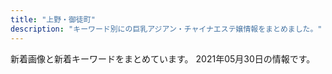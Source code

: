 ```yaml
---
title: "上野・御徒町"
description: "キーワード別にの巨乳アジアン・チャイナエステ嬢情報をまとめました。"
---
```


新着画像と新着キーワードをまとめています。
2021年05月30日の情報です。

<DmmAffiliateIns />
<KeywordTable
  shops={
    [
    {
        "station": "JR\u5fa1\u5f92\u753a\u99c5\u5317\u53e3",
        "name": "Lucky \u30e9\u30c3\u30ad\u30fc",
        "keywords": {},
        "img_links": [
            "http://o-lucky.work/sp/images/int1.jpg",
            "http://o-lucky.work/sp/staff/yuyu.jpg",
            "http://o-lucky.work/images/head.jpg",
            "http://o-lucky.work/images/sys1.jpg",
            "http://o-lucky.work/images/1.jpg",
            "http://o-lucky.work/images/int2.jpg",
            "http://o-lucky.work/img/koko1.jpg",
            "http://o-lucky.work/sp/img/koko1.jpg",
            "http://o-lucky.work/sp/img/sayaka1.jpg",
            "http://o-lucky.work/sp/images/sys2.jpg",
            "http://o-lucky.work/sp/staff/kana.jpg",
            "http://o-lucky.work/img/sakura1.jpg",
            "http://o-lucky.work/sp/img/ruru1.jpg",
            "http://o-lucky.work/images/7.jpg",
            "http://o-lucky.work/sp/img/nana1.jpg",
            "http://o-lucky.work/sp/img/yuyu1.jpg",
            "http://o-lucky.work/sp/img/kana1.jpg",
            "http://o-lucky.work/staff/ruru.jpg",
            "http://o-lucky.work/staff/sayaka.jpg",
            "http://o-lucky.work/sp/images/topgirl.jpg",
            "http://o-lucky.work/sp/images/int4.jpg",
            "http://o-lucky.work/sp/images/int3.jpg",
            "http://o-lucky.work/sp/images/top.jpg",
            "http://o-lucky.work/images/sys2.jpg",
            "http://o-lucky.work/sp/images/tel.jpg",
            "http://o-lucky.work/sp/images/news.jpg",
            "http://o-lucky.work/images/interior_t.jpg",
            "http://o-lucky.work/sp/staff/koko.jpg",
            "http://o-lucky.work/sp/img/sakura1.jpg",
            "http://o-lucky.work/sp/staff/sayaka.jpg",
            "http://o-lucky.work/sp/images/b1.jpg",
            "http://o-lucky.work/sp/menu/interior.jpg",
            "http://o-lucky.work/sp/images/rec1.jpg",
            "http://o-lucky.work/sp/menu/staff.jpg",
            "http://o-lucky.work/sp/images/int2.jpg",
            "http://o-lucky.work/images/b2.jpg",
            "http://o-lucky.work/sp/images/footer.jpg",
            "http://o-lucky.work/images/4.jpg",
            "http://o-lucky.work/sp/images/interior_t.jpg",
            "http://o-lucky.work/images/8.jpg",
            "http://o-lucky.work/sp/images/b3.jpg",
            "http://o-lucky.work/images/staff_t.jpg",
            "http://o-lucky.work/images/6.jpg",
            "http://o-lucky.work/sp/staff/sakura.jpg",
            "http://o-lucky.work/sp/images/sys1.jpg",
            "http://o-lucky.work/sp/images/b2.jpg",
            "http://o-lucky.work/images/3.jpg",
            "http://o-lucky.work/images/mobile.jpg",
            "http://o-lucky.work/images/b3.jpg",
            "http://o-lucky.work/images/5.jpg",
            "http://o-lucky.work/staff/nana.jpg",
            "http://o-lucky.work/staff/koko.jpg",
            "http://o-lucky.work/staff/yuyu.jpg",
            "http://o-lucky.work/images/news.jpg",
            "http://o-lucky.work/sp/images/ac1.jpg",
            "http://o-lucky.work/sp/images/sys3.jpg",
            "http://o-lucky.work/images/tr.jpg",
            "http://o-lucky.work/img/yuyu1.jpg",
            "http://o-lucky.work/sp/images/newsb.jpg",
            "http://o-lucky.work/sp/images/staff_t.jpg",
            "http://o-lucky.work/images/b1.jpg",
            "http://o-lucky.work/staff/sakura.jpg",
            "http://o-lucky.work/sp/staff/nana.jpg",
            "http://o-lucky.work/img/ruru1.jpg",
            "http://o-lucky.work/sp/images/menu/staff.jpg",
            "http://o-lucky.work/sp/images/menu/top.jpg",
            "http://o-lucky.work/images/sm.jpg",
            "http://o-lucky.work/images/int1.jpg",
            "http://o-lucky.work/img/kana1.jpg",
            "http://o-lucky.work/staff/kana.jpg",
            "http://o-lucky.work/images/line.png",
            "http://o-lucky.work/sp/images/pc.jpg",
            "http://o-lucky.work/img/sayaka1.jpg",
            "http://o-lucky.work/sp/staff/ruru.jpg",
            "http://o-lucky.work/sp/images/head.jpg",
            "http://o-lucky.work/sp/menu/top.jpg",
            "http://o-lucky.work/img/nana1.jpg"
        ],
        "url": "http://o-lucky.work/"
    },
    {
        "url": "https://ueno-mensesthe.com/",
        "keywords": {
            "C": 10,
            "F": 4,
            "D": 20,
            "\u30bb\u30af\u30b7\u30fc": 4
        },
        "name": "\u697d\u5712",
        "img_links": [
            "https://ueno-mensesthe.com/wp/wp-content/uploads/2021/04/haruko2.jpg",
            "https://ueno-mensesthe.com/footer/footer-line.png",
            "https://ueno-mensesthe.com/images/clear.png",
            "https://ueno-mensesthe.com/images/main.jpg",
            "https://ueno-mensesthe.com/wp/wp-content/uploads/2021/02/yuki2.jpg",
            "https://ueno-mensesthe.com/icon/facebook.png",
            "https://ueno-mensesthe.com/room/room-l10.jpg",
            "https://ueno-mensesthe.com/room/room-l7.jpg",
            "https://ueno-mensesthe.com/icon/yelp.png",
            "https://ueno-mensesthe.com/wp/wp-content/uploads/2021/02/hina3.jpg",
            "https://ueno-mensesthe.com/images/top1.jpg",
            "https://ueno-mensesthe.com/wp/wp-content/uploads/2021/04/sari2-150x150.jpg",
            "https://ueno-mensesthe.com/wp/wp-content/uploads/2021/02/hina.jpg",
            "https://ueno-mensesthe.com/images/top2.jpg",
            "https://ueno-mensesthe.com/wp/wp-content/uploads/2021/05/ai-1-150x150.jpg",
            "https://ueno-mensesthe.com/room/room-l4.jpg",
            "https://ueno-mensesthe.com/wp/wp-content/uploads/2021/02/hina-150x150.jpg",
            "https://ueno-mensesthe.com/wp/wp-content/uploads/2021/04/haruko1.jpg",
            "https://ueno-mensesthe.com/wp/wp-content/uploads/2021/02/hina2.jpg",
            "https://ueno-mensesthe.com/wp/wp-content/uploads/2021/01/main-300x244.png",
            "https://ueno-mensesthe.com/wp/wp-content/uploads/2021/02/hina-200x300.jpg",
            "https://ueno-mensesthe.com/wp/wp-content/uploads/2021/02/hana.jpg",
            "https://ueno-mensesthe.com/images/header3.png",
            "https://ueno-mensesthe.com/room/room-l8.jpg",
            "https://ueno-mensesthe.com/images/flower.png",
            "https://ueno-mensesthe.com/images/cos1.jpg",
            "https://ueno-mensesthe.com/wp/wp-content/uploads/2021/02/mirai2.jpg",
            "https://ueno-mensesthe.com/images/cos2.jpg",
            "https://ueno-mensesthe.com/wp/wp-content/uploads/2021/04/sari2.jpg",
            "https://ueno-mensesthe.com/wp/wp-content/uploads/2021/01/main-150x150.png",
            "https://ueno-mensesthe.com/images/main-sp.jpg",
            "https://ueno-mensesthe.com/wp/wp-content/uploads/2021/02/mirai1.jpg",
            "https://ueno-mensesthe.com/images/top3.jpg",
            "https://ueno-mensesthe.com/wp/wp-content/uploads/2021/03/ayumi2-1-150x150.jpg",
            "https://ueno-mensesthe.com/wp/wp-content/uploads/2021/05/hikari-1.jpg",
            "https://ueno-mensesthe.com/wp/wp-content/uploads/2021/03/ayumi2.jpg",
            "https://ueno-mensesthe.com/wp/wp-content/uploads/2021/04/sari2-200x300.jpg",
            "https://ueno-mensesthe.com/room/room-l9.jpg",
            "https://ueno-mensesthe.com/wp/wp-content/uploads/2021/04/sari1.jpg",
            "https://ueno-mensesthe.com/footer/footer-staff.png",
            "https://ueno-mensesthe.com/icon/twitter.png",
            "https://ueno-mensesthe.com/icon/line.png",
            "https://ueno-mensesthe.com/wp/wp-content/uploads/2021/03/ayumi2-1-200x300.jpg",
            "https://ueno-mensesthe.com/room/room-l1.jpg",
            "https://ueno-mensesthe.com/wp/wp-content/uploads/2021/05/hikari-1-150x150.jpg",
            "https://ueno-mensesthe.com/images/top0.jpg",
            "https://ueno-mensesthe.com/wp/wp-content/uploads/2021/02/yuki.jpg",
            "https://ueno-mensesthe.com/wp/wp-content/uploads/2021/03/ayumi1.jpg",
            "https://ueno-mensesthe.com/wp/wp-content/uploads/2021/04/haruko2-200x300.jpg",
            "https://ueno-mensesthe.com/wp/wp-content/uploads/2021/05/kaori-1.jpg",
            "https://ueno-mensesthe.com/footer/footer-tel.png",
            "https://ueno-mensesthe.com/wp/wp-content/uploads/2021/05/ai-1.jpg",
            "https://ueno-mensesthe.com/room/room-l3.jpg",
            "https://ueno-mensesthe.com/images/qrcode.png",
            "https://ueno-mensesthe.com/room/room-l2.jpg",
            "https://ueno-mensesthe.com/wp/wp-content/uploads/2021/04/haruko2-150x150.jpg"
        ],
        "station": "JR\u4e0a\u91ce\u99c5\u5165\u8c37\u53e3"
    },
    {
        "url": "http://rlx-sln.com/",
        "keywords": {
            "83": 14,
            "85": 14,
            "89": 14,
            "88": 42,
            "82": 14,
            "E": 14,
            "D": 56,
            "86": 14,
            "C": 70,
            "87": 28
        },
        "name": "yoyo20\u30fbyoyo\u306f\u305f\u3061",
        "img_links": [
            "http://rlx-sln.com/media/sites/9/2021/04/1-1.jpg",
            "http://rlx-sln.com/media/sites/9/elementor/thumbs/1-p4vcrlv2finn449ne6byim640z9bbb7vivbo1tjge0.jpg",
            "http://rlx-sln.com/media/sites/9/2021/03/flash1.jpg",
            "http://rlx-sln.com/media/sites/9/2021/04/2.jpg",
            "http://rlx-sln.com/media/sites/9/2021/04/1.jpg",
            "http://rlx-sln.com/media/sites/9/2021/03/2.jpg",
            "http://rlx-sln.com/media/sites/9/2020/07/top-1.jpg",
            "http://rlx-sln.com/media/sites/9/2021/03/flash2.jpg",
            "http://rlx-sln.com/media/sites/9/2021/03/3.jpg",
            "http://rlx-sln.com/media/sites/9/elementor/thumbs/2-p4vcs2s5ujasx3l2ndn8rhwepwxx5v31l72eosuda0.jpg",
            "http://rlx-sln.com/media/sites/9/elementor/thumbs/3-p4vcsirf2pwoegxv22jwfvv8tgr5spuhbe5nui6oc8.jpg",
            "http://rlx-sln.com/media/sites/9/2021/03/1.jpg"
        ],
        "station": "\u6d45\u8349\u99c5A1\u51fa\u53e3"
    },
    {
        "img_links": [
            "http://www.okachi-mg.com/images/ks21-4.jpg",
            "https://okachi-mg.com/images/index_18.jpg",
            "https://okachi-mg.com/images/ks20-9.jpg",
            "https://okachi-mg.com/images/index_19.jpg",
            "http://www.okachi-mg.com/images/index_19.jpg",
            "http://www.okachi-mg.com/images/index_06.png",
            "http://www.okachi-mg.com/images/index_02.png",
            "https://okachi-mg.com/images/a0.jpg",
            "https://okachi-mg.com/images/index_03.png",
            "http://www.okachi-mg.com/images/ks21-13.jpg",
            "http://www.okachi-mg.com/images/esk1.jpg",
            "https://okachi-mg.com/images/index_06.png",
            "https://okachi-mg.com/images/index_08.png",
            "http://www.okachi-mg.com/images/index_18.jpg",
            "https://okachi-mg.com/images/index_02.png",
            "https://okachi-mg.com/images/4.jpg",
            "https://okachi-mg.com/images/index_20.jpg",
            "https://okachi-mg.com/images/ks21-13.jpg",
            "http://www.okachi-mg.com/images/index_07.png",
            "http://www.okachi-mg.com/images/index_03.png",
            "http://www.okachi-mg.com/images/index_08.png",
            "https://okachi-mg.com/images/ks21-4.jpg",
            "http://www.okachi-mg.com/images/index_20.jpg",
            "https://okachi-mg.com/images/index_05.png",
            "https://okachi-mg.com/images/index_07.png",
            "http://www.okachi-mg.com/images/1.jpg",
            "https://okachi-mg.com/images/ks21-10.jpg",
            "https://okachi-mg.com/images/ks20-9t.jpg",
            "http://www.okachi-mg.com/images/ks21-10.jpg",
            "http://www.okachi-mg.com/images/index_05.png",
            "http://www.okachi-mg.com/images/ks20-9.jpg",
            "http://www.okachi-mg.com/images/index_09.png",
            "http://www.okachi-mg.com/images/4.jpg",
            "http://www.okachi-mg.com/images/a0.jpg",
            "https://okachi-mg.com/images/1.jpg",
            "http://www.okachi-mg.com/images/ks20-9t.jpg",
            "https://okachi-mg.com/images/esk1.jpg",
            "https://okachi-mg.com/images/index_09.png"
        ],
        "url": "https://okachi-mg.com/",
        "name": "\u559c\u624b-\u304d\u3057\u3085-",
        "keywords": {
            "85": 2,
            "83": 2,
            "90": 2,
            "84": 2
        },
        "station": "JR\u5fa1\u5f92\u753a\u99c5\u5357\u53e3"
    },
    {
        "img_links": [
            "http://www.sh-riraks.xyz/uploads/181001/1-1Q001142IB48.jpg",
            "http://www.sh-riraks.xyz/uploads/201130/1-20113013311Rc.jpg",
            "http://www.sh-riraks.xyz/uploads/201130/1-201130133029220.jpg",
            "http://www.sh-riraks.xyz/uploads/190611/1-1Z611153S2561.jpg",
            "http://www.sh-riraks.xyz/uploads/201130/1-201130133145E0.jpg",
            "http://www.sh-riraks.xyz/img/ttl_wnew.png",
            "http://www.sh-riraks.xyz/img/ttl_girls.png",
            "http://www.sh-riraks.xyz/uploads/181001/1-1Q001142T6406.jpg",
            "http://www.sh-riraks.xyz/img/ttl_pickup.png",
            "http://www.sh-riraks.xyz/uploads/200107/1-20010F92019226.jpg",
            "http://www.sh-riraks.xyz/uploads/201130/1-201130133215X9.jpg",
            "http://www.sh-riraks.xyz/uploads/201130/1-201130133129441.jpg",
            "http://www.sh-riraks.xyz/uploads/201130/1-201130132956292.jpg",
            "http://www.sh-riraks.xyz/uploads/201130/1-201130132942Y6.jpg",
            "http://www.sh-riraks.xyz/uploads/200617/1-20061G54TIb.jpg",
            "http://www.sh-riraks.xyz/uploads/180521/1-1P52116495SC.jpg",
            "http://www.sh-riraks.xyz/uploads/180521/1-1P5211649103K.jpg",
            "http://www.sh-riraks.xyz/uploads/191015/1-1910151T03I48.jpg",
            "http://www.sh-riraks.xyz/img/ttl_mobile.png",
            "http://www.sh-riraks.xyz/uploads/200617/1-20061G54941Z9.jpg",
            "http://www.sh-riraks.xyz/uploads/201130/1-201130133012441.jpg",
            "http://www.sh-riraks.xyz/uploads/allimg/180604/1-1P60410212A02.jpg",
            "http://www.sh-riraks.xyz/img/ttl_staff.png",
            "http://www.sh-riraks.xyz/uploads/201130/1-201130133045611.jpg",
            "http://www.sh-riraks.xyz/uploads/200617/1-20061G54ZQ14.jpg"
        ],
        "station": "JR\u5fa1\u5f92\u753a\u99c5\u5357\u53e3",
        "keywords": {
            "C": 17
        },
        "name": "\u5922\u306e\u8776\u3005",
        "url": "http://www.sh-riraks.xyz/"
    },
    {
        "url": "http://www.iyashinoie.mensest.com/",
        "name": "\u7652\u3057\u306e\u5bb6",
        "station": "\u6d45\u8349\u99c5",
        "img_links": [
            "http://www.iyashinoie.mensest.com/img/top01.png",
            "http://www.iyashinoie.mensest.com/img/tel.png",
            "http://www.iyashinoie.mensest.com/img/nav-005.png",
            "http://www.iyashinoie.mensest.com/img/stb.jpg",
            "http://www.iyashinoie.mensest.com/img/nav-002.png",
            "http://www.iyashinoie.mensest.com/img/nav-004.png",
            "http://www.iyashinoie.mensest.com/img/nav-001.png",
            "http://www.iyashinoie.mensest.com/img/nav-003.png",
            "http://www.iyashinoie.mensest.com/img/stt.jpg",
            "http://www.iyashinoie.mensest.com/files/003.jpg",
            "http://www.iyashinoie.mensest.com/files/001.jpg",
            "http://www.iyashinoie.mensest.com/files/002.jpg",
            "http://www.iyashinoie.mensest.com/files/005.jpg",
            "http://www.iyashinoie.mensest.com/img/nav-006.png",
            "http://www.iyashinoie.mensest.com/files/006.jpg"
        ],
        "keywords": {
            "86": 2,
            "D": 4,
            "87": 3,
            "C": 1
        }
    },
    {
        "url": "http://spa-amore.info/",
        "keywords": {
            "C": 1
        },
        "img_links": [
            "http://spa-amore.info/uploads/rubyes/2019/12/img_3765.jpg",
            "http://spa-amore.info/uploads/rubyes/2019/03/img_35011.jpg",
            "http://spa-amore.info/uploads/rubyes/2018/06/wechatimg111.jpeg",
            "http://spa-amore.info/uploads/rubyes/2018/12/ad_7z8_720.png",
            "http://spa-amore.info/uploads/rubyes/2017/02/subvisual_reserve.png",
            "http://spa-amore.info/uploads/rubyes/2017/02/img_info_06.png",
            "http://spa-amore.info/uploads/rubyes/2017/02/wifi.jpg",
            "http://spa-amore.info/uploads/rubyes/2020/12/img_6829.jpg",
            "http://spa-amore.info/uploads/rubyes/2017/02/treatment.png",
            "http://spa-amore.info/uploads/rubyes/2018/06/img_6484de79a84e589afe69cac1.jpg",
            "http://spa-amore.info/uploads/rubyes/2020/11/img_6655.jpg",
            "http://spa-amore.info/uploads/rubyes/2017/02/bnr_side_01.png",
            "http://spa-amore.info/uploads/rubyes/2017/02/icon_flower.png",
            "http://spa-amore.info/uploads/rubyes/2020/11/img_6654.jpg",
            "http://spa-amore.info/uploads/rubyes/2017/02/img_info_01.png",
            "http://spa-amore.info/uploads/rubyes/2017/02/img_info_03.png",
            "http://spa-amore.info/uploads/rubyes/2017/02/img_info_04.png",
            "http://spa-amore.info/uploads/rubyes/2019/04/img_3768.jpg",
            "http://spa-amore.info/uploads/rubyes/2018/06/img_6509de79a84e589afe69cac1.jpg",
            "http://spa-amore.info/uploads/rubyes/2017/02/img_info_02.png",
            "http://spa-amore.info/uploads/rubyes/2017/02/subvisual_enquete.png",
            "http://spa-amore.info/\thttp:/spa-amore.info/uploads/rubyes/2019/03/ivent2.jpeg",
            "http://spa-amore.info/uploads/rubyes/2019/12/img_3766.jpg",
            "http://spa-amore.info/uploads/rubyes/2017/02/img_info_05.png",
            "http://spa-amore.info/uploads/rubyes/2019/03/img_35012.jpg",
            "http://spa-amore.info/uploads/rubyes/2019/10/img_4997.jpg",
            "http://spa-amore.info/uploads/rubyes/images/icon_flower.png",
            "http://spa-amore.info/uploads/rubyes/2017/02/subvisual_info.png",
            "http://spa-amore.info/uploads/rubyes/2017/02/bnr_side_05.png",
            "http://spa-amore.info/uploads/rubyes/2017/02/subvisual_magazine.png",
            "http://spa-amore.info/uploads/rubyes/2017/02/bnr_side_credit.png",
            "http://spa-amore.info/uploads/rubyes/2019/12/img_3761.jpg",
            "http://spa-amore.info/uploads/rubyes/2017/02/subvisual_link-1000x144.png",
            "http://spa-amore.info/uploads/rubyes/2017/02/btn_top_01.png",
            "http://spa-amore.info/uploads/rubyes/2017/02/subvisual_contact.png",
            "http://spa-amore.info/uploads/rubyes/2019/12/img_3763.jpg",
            "http://spa-amore.info/uploads/rubyes/2017/02/btn_top_03.png",
            "http://spa-amore.info/uploads/rubyes/2017/02/bnr_side_02.png",
            "http://spa-amore.info/uploads/rubyes/2017/02/btn_top_02.png",
            "http://spa-amore.info/uploads/rubyes/2017/02/subvisual_link.png",
            "http://spa-amore.info/uploads/rubyes/2018/06/img_6526de79a84e589afe69cac1.jpg",
            "http://spa-amore.info/uploads/rubyes/2017/02/subvisual_qa.png",
            "http://spa-amore.info/uploads/rubyes/2020/03/lili.jpeg",
            "http://spa-amore.info/uploads/rubyes/2020/05/img_4838.jpg",
            "http://spa-amore.info/uploads/rubyes/2019/10/img_4995.jpg",
            "http://spa-amore.info/uploads/rubyes/2017/03/img_bnr_concept.png",
            "http://spa-amore.info/uploads/rubyes/2020/01/img_5610-1919x2560.jpg",
            "http://spa-amore.info/uploads/rubyes/2019/07/img_4390.jpg",
            "http://spa-amore.info/uploads/rubyes/2018/11/img_2998.png",
            "http://spa-amore.info/uploads/rubyes/2017/02/bnr_side_03.png",
            "http://spa-amore.info/uploads/rubyes/images/p01.png",
            "http://spa-amore.info/uploads/rubyes/images/subvisual_staff.png",
            "http://spa-amore.info/uploads/rubyes/2018/06/bnr_side_041.png",
            "http://spa-amore.info/uploads/rubyes/2018/12/ad-7z8-s.png",
            "http://spa-amore.info/uploads/rubyes/2018/06/img_6517de79a84e589afe69cac1.jpg",
            "http://spa-amore.info/uploads/rubyes/2019/04/img_3767.jpg",
            "http://spa-amore.info/uploads/rubyes/images/no-photo.jpg",
            "http://spa-amore.info/uploads/rubyes/2018/06/tel.jpg",
            "http://spa-amore.info/uploads/rubyes/2019/10/img_5017.jpg"
        ],
        "station": "JR\u5fa1\u5f92\u753a\u99c5\u5317\u53e3",
        "name": "\u30b9\u30d1 \u30a2\u30e2\u30fc\u30ec"
    },
    {
        "station": "\u8535\u524d\u99c5",
        "url": "http://rlx-salon.com/",
        "name": "\u30d0\u30cb\u30e9",
        "keywords": {},
        "img_links": [
            "http://rlx-salon.com/staff/risa/01.png",
            "http://rlx-salon.com/img/nav-003.png",
            "http://rlx-salon.com/staff/riri/01.png",
            "http://rlx-salon.com/img/nav-002.png",
            "http://rlx-salon.com/img/nav-005.png",
            "http://rlx-salon.com/img/no.png",
            "http://rlx-salon.com/img/tel.png",
            "http://rlx-salon.com/img/nav-004.png",
            "http://rlx-salon.com/staff/ruru/01.png",
            "http://rlx-salon.com/img/nav-006.png",
            "http://rlx-salon.com/img/stt.jpg",
            "http://rlx-salon.com/staff/momoka/01.png",
            "http://rlx-salon.com/img/nav-001.png",
            "http://rlx-salon.com/img/stb.jpg"
        ]
    },
    {
        "name": "\u30a2\u30ed\u30de\u30ed\u30ea\u30fc\u30bf",
        "img_links": [
            "http://lena.este.work/images/bnr_200_40.jpg",
            "http://lena.este.work/images/bnr_468_60.jpg",
            "http://lena.este.work/images_staff/staff-2.jpg",
            "http://lena.este.work/images/mainvisual1_right.jpg",
            "http://lena.este.work/images_staff/staff-1.jpg",
            "http://lena.este.work/images/bnr_160_45.jpg",
            "http://lena.este.work/images/line.png",
            "http://lena.este.work/images/mainvisual_txt.png",
            "http://lena.este.work/images/no_image.jpg",
            "http://lena.este.work/images/bnr_88_31.jpg",
            "http://lena.este.work/images_staff/staff-4.jpg",
            "http://lena.este.work/images/mainvisual2_left.jpg",
            "http://lena.este.work/images_staff/staff-3.jpg",
            "http://lena.este.work/images_staff/momo.jpg",
            "http://lena.este.work/images/mainvisual2_right.jpg",
            "http://lena.este.work/images/mainvisual1_left.jpg"
        ],
        "keywords": {},
        "station": "\u6e6f\u5cf6\u99c5",
        "url": "http://lena.este.work/"
    },
    {
        "station": "JR\u4e0a\u91ce\u99c5\u5165\u8c37\u53e3",
        "img_links": [
            "https://20oasis.com/images/index_05.png",
            "https://20oasis.com/images/index_06.png",
            "https://20oasis.com/images/os21-7.jpg",
            "https://20oasis.com/images/os21-13.jpg",
            "https://20oasis.com/images/index_03.png",
            "https://20oasis.com/images/os21-10.jpg",
            "https://20oasis.com/images/index_09.png",
            "https://20oasis.com/images/4.jpg",
            "https://20oasis.com/images/14.jpg",
            "https://20oasis.com/images/index_02.png",
            "https://20oasis.com/images/1.jpg",
            "https://20oasis.com/images/os21-15.jpg",
            "https://20oasis.com/images/index_08.png",
            "https://20oasis.com/images/a0.jpg",
            "https://20oasis.com/images/index_07.png",
            "https://20oasis.com/images/eso21-1.jpg",
            "https://20oasis.com/images/index_20.jpg"
        ],
        "name": "\u30aa\u30a2\u30b7\u30b9",
        "keywords": {
            "89": 1,
            "85": 1,
            "90": 1,
            "84": 1
        },
        "url": "https://20oasis.com/"
    },
    {
        "img_links": [
            "http://zoey.mssg.jp/images/top/top_01.jpg",
            "http://zoey.mssg.jp/images/staff_image/staf_010a.jpg",
            "http://zoey.mssg.jp/images/top/top_06.jpg",
            "http://zoey.mssg.jp/images/top/top_08.png",
            "http://zoey.mssg.jp/images/top/top_05.jpg",
            "http://zoey.mssg.jp/images/top/top_02.jpg",
            "http://zoey.mssg.jp/images/top/top_04.jpg",
            "http://zoey.mssg.jp/images/home/top.jpg",
            "http://zoey.mssg.jp/images/page_top.png",
            "http://zoey.mssg.jp/images/top/top_03.jpg"
        ],
        "station": "JR\u5fa1\u5f92\u753a\u99c5\u5357\u53e3",
        "name": "ZOEY \u30be\u30fc\u30a4",
        "url": "http://zoey.mssg.jp",
        "keywords": {}
    },
    {
        "station": "JR\u4e0a\u91ce\u99c5\u6d45\u8349\u53e3",
        "keywords": {
            "85": 1,
            "87": 1,
            "D": 4,
            "86": 2,
            "89": 1,
            "C": 2,
            "88": 1,
            "E": 6
        },
        "name": "\u6708\u591c",
        "img_links": [
            "http://www.rosa-es.info/staff/yumi.jpg",
            "http://www.rosa-es.info/img/pic/int1.jpg",
            "http://www.rosa-es.info/staff/koko.jpg",
            "http://www.rosa-es.info/staff/rara.jpg",
            "http://www.rosa-es.info/img/pic/slide_1.jpg",
            "http://www.rosa-es.info/img/pic/int3.jpg",
            "http://www.rosa-es.info/img/pic/int4.jpg",
            "http://www.rosa-es.info/staff/koko1.jpg",
            "http://www.rosa-es.info/staff/rara2.jpg",
            "http://www.rosa-es.info/staff/yumi1.jpg",
            "http://www.rosa-es.info/staff/yuri1.jpg",
            "http://www.rosa-es.info/img/loader.png",
            "http://www.rosa-es.info/staff/yuri2.jpg",
            "http://www.rosa-es.info/staff/nana.jpg",
            "http://www.rosa-es.info/staff/nana2.jpg",
            "http://www.rosa-es.info/staff/yuki.jpg",
            "http://www.rosa-es.info/staff/yumi2.jpg",
            "http://www.rosa-es.info/staff/nana1.jpg",
            "http://www.rosa-es.info/img/pic/slide_2.jpg",
            "http://www.rosa-es.info/staff/yuri.jpg",
            "http://www.rosa-es.info/staff/rara1.jpg",
            "http://www.rosa-es.info/staff/koko2.jpg",
            "http://www.rosa-es.info/staff/yuki1.jpg",
            "http://www.rosa-es.info/staff/yuki2.jpg",
            "http://www.rosa-es.info/img/pic/int2.jpg"
        ],
        "url": "http://www.rosa-es.info/"
    },
    {
        "url": "https://re.uouono.com/",
        "station": "JR\u5fa1\u5f92\u753a\u99c5\u5317\u53e3",
        "name": "Dear -\u30c7\u30a3\u30a2-",
        "keywords": {},
        "img_links": []
    },
    {
        "img_links": [
            "http://kisyou.esjp.xyz/images/roomimg/R_3.jpg",
            "http://kisyou.esjp.xyz/images/roomimg/R_4.jpg",
            "http://kisyou.esjp.xyz/girl/4.jpg",
            "http://kisyou.esjp.xyz/images/staff_bg.png",
            "http://kisyou.esjp.xyz/girl/2.jpg",
            "http://kisyou.esjp.xyz/images/mobile_bg.png",
            "http://kisyou.esjp.xyz/girl/3.jpg",
            "http://kisyou.esjp.xyz/images/roomimg/R_1.jpg",
            "http://kisyou.esjp.xyz/images/newsbg.png",
            "http://kisyou.esjp.xyz/images/tel_footer.png",
            "http://kisyou.esjp.xyz/images/roomimg/R_2.jpg",
            "http://kisyou.esjp.xyz/girl/1.jpg",
            "http://kisyou.esjp.xyz/images/topbg.jpg",
            "http://kisyou.esjp.xyz/images/pickup_line.png"
        ],
        "name": "\u3082\u307f\u826f",
        "keywords": {},
        "station": "\u6d45\u8349\u99c5",
        "url": "http://kisyou.esjp.xyz/"
    },
    {
        "station": "\u4e0a\u91ce\u99c5\u5e83\u5c0f\u8def\u53e3",
        "name": "CoCo-Arashi",
        "url": "https://cc-tokyo.xyz/",
        "img_links": [
            "https://cc-tokyo.xyz/therapist/yuri1.jpg",
            "https://cc-tokyo.xyz/therapist/yui1.jpg",
            "https://cc-tokyo.xyz/images/mobile.jpg",
            "https://cc-tokyo.xyz/images/indexMap.jpg",
            "https://cc-tokyo.xyz/therapist/hinako1.jpg",
            "https://cc-tokyo.xyz/room/1.jpg",
            "https://cc-tokyo.xyz/therapist/emi1.jpg",
            "https://cc-tokyo.xyz/images/barAccess.jpg",
            "https://cc-tokyo.xyz/therapist/saya1.jpg",
            "https://cc-tokyo.xyz/therapist/yuyu1.jpg",
            "https://cc-tokyo.xyz/therapist/moe1.jpg",
            "https://cc-tokyo.xyz/images/barProfile.jpg",
            "https://cc-tokyo.xyz/images/barTherapist.jpg",
            "https://cc-tokyo.xyz/images/barSystem.jpg",
            "http://www.a-side.com/ad/koko/include/banner/koko_200x40.png",
            "https://cc-tokyo.xyz/banner/468x60.jpg",
            "https://cc-tokyo.xyz/images/movie.jpg",
            "https://cc-tokyo.xyz/images/barLink.jpg",
            "https://cc-tokyo.xyz/images/concept.jpg",
            "https://cc-tokyo.xyz/images/magazine.jpg",
            "https://cc-tokyo.xyz/therapist/minami1.jpg",
            "https://cc-tokyo.xyz/therapist/comingSoon.jpg",
            "https://cc-tokyo.xyz/therapist/mai1.jpg",
            "https://cc-tokyo.xyz/banner/88x31.jpg",
            "https://cc-tokyo.xyz/therapist/yanyan1.jpg",
            "https://cc-tokyo.xyz/images/coverGirlText.png",
            "https://cc-tokyo.xyz/therapist/momoka1.jpg",
            "https://cc-tokyo.xyz/images/barInfo.jpg",
            "https://cc-tokyo.xyz/therapist/mari1.jpg"
        ],
        "keywords": {
            "87": 6,
            "85": 23,
            "83": 3,
            "86": 13,
            "84": 3
        }
    },
    {
        "img_links": [],
        "keywords": {},
        "url": "http://www.macaron.esjoho.com/",
        "station": "JR\u5fa1\u5f92\u753a\u99c5\u5317\u53e3",
        "name": "\u30de\u30ab\u30ed\u30f3"
    },
    {
        "keywords": {},
        "img_links": [],
        "url": "http://www.itoshii.tokyo/",
        "name": "\u30d5\u30a1\u30f3\u30bf\u30b8\u30fc",
        "station": "JR\u5fa1\u5f92\u753a\u99c5\u5317\u53e3"
    },
    {
        "keywords": {},
        "station": "\u6e6f\u5cf6\u99c52\u756a",
        "img_links": [
            "http://tubakihime.link/_src/54585148/heaven4.png",
            "http://tubakihime.link/_src/54585094/wechatimg2252.jpg",
            "http://tubakihime.link/_src/54585178/wechatimg1740.jpg",
            "http://tubakihime.link/_src/54585177/wechatimg1740.jpg",
            "http://tubakihime.link/_src/56292905/wechatimg2253.jpg",
            "http://tubakihime.link/_src/54585081/2.jpg",
            "http://tubakihime.link/_src/54585146/int2.png",
            "http://tubakihime.link/_src/54585087/5.jpg",
            "http://tubakihime.link/_src/56292922/wechatimg2253.jpg",
            "http://tubakihime.link/_src/56292934/wechatimg2252.jpg",
            "http://tubakihime.link/_src/54585169/wechatimg2253.jpg",
            "http://tubakihime.link/_src/54585181/wechatimg313.jpg",
            "http://tubakihime.link/_src/54585124/wechatimg1739.jpg",
            "http://tubakihime.link/_src/54585112/wechatimg1741.jpg",
            "http://tubakihime.link/_src/54585166/wechatimg1741.jpg",
            "http://tubakihime.link/_src/54585174/wechatimg1741.jpg",
            "http://tubakihime.link/_src/56292933/wechatimg2252.jpg",
            "http://tubakihime.link/_src/55239408/heaven2.png",
            "http://tubakihime.link/_src/54585105/6.jpg",
            "http://tubakihime.link/_src/54585089/6.jpg",
            "http://tubakihime.link/_src/56292914/wechatimg2253.jpg",
            "http://tubakihime.link/_src/55239393/heaven1.png",
            "http://tubakihime.link/_src/54585172/wechatimg1739.jpg",
            "http://tubakihime.link/_src/54585170/wechatimg2253.jpg",
            "http://tubakihime.link/_src/54585156/wechatimg1740.jpg",
            "http://tubakihime.link/_src/54585110/cam.jpg",
            "http://tubakihime.link/_src/54585155/cam.jpg",
            "http://tubakihime.link/_src/54585122/wechatimg2252.jpg",
            "http://tubakihime.link/_src/54585093/wechatimg1741.jpg",
            "http://tubakihime.link/_src/54585099/3.jpg",
            "http://tubakihime.link/_src/54585083/3.jpg",
            "http://tubakihime.link/_src/54585095/1.jpg",
            "http://tubakihime.link/_src/54585175/wechatimg1741.jpg",
            "http://tubakihime.link/_src/54585157/wechatimg1740.jpg",
            "http://tubakihime.link/_src/54585097/2.jpg",
            "http://tubakihime.link/_src/54585085/4.jpg",
            "http://tubakihime.link/_src/54585101/4.jpg",
            "http://tubakihime.link/_src/54585143/wechatimg1739.jpg",
            "http://tubakihime.link/_src/54585113/wechatimg2252.jpg",
            "http://tubakihime.link/_src/54585109/cam.jpg",
            "http://tubakihime.link/_src/54585103/5.jpg",
            "http://tubakihime.link/_src/54585079/1.jpg",
            "http://tubakihime.link/_src/54585154/wechatimg1739.jpg",
            "http://tubakihime.link/_src/54585107/cam.jpg",
            "http://tubakihime.link/_src/54585144/wechatimg1740.jpg",
            "http://tubakihime.link/_src/54585171/wechatimg1739.jpg"
        ],
        "url": "http://tubakihime.link/",
        "name": "HEAVEN\u30fb\u30d8\u30d6\u30f3"
    },
    {
        "station": "JR\u5fa1\u5f92\u753a\u99c5\u5357\u53e3",
        "img_links": [
            "http://www.foryou-es.info/sp/img/yuri.png",
            "http://foryou-es.info/images/so.jpg",
            "http://foryou-es.info/img/saki3.jpg",
            "http://www.foryou-es.info/sp/img/yui1.jpg",
            "http://www.foryou-es.info/img/saki.png",
            "http://www.foryou-es.info/sp/img/miki.png",
            "http://www.foryou-es.info/sp/img/yui2.jpg",
            "http://foryou-es.info/images/mobile.jpg",
            "http://www.foryou-es.info/img/miki3.jpg",
            "http://www.foryou-es.info/images/news.jpg",
            "http://www.foryou-es.info/sp/img/honey.png",
            "http://www.foryou-es.info/img/sia4.jpg",
            "http://www.foryou-es.info/img/yui3.jpg",
            "http://foryou-es.info/img/sia.png",
            "http://foryou-es.info/images/zy.png",
            "http://www.foryou-es.info/sp/images/time.jpg",
            "http://www.foryou-es.info/sp/img/sara.png",
            "http://foryou-es.info/images/si.png",
            "http://www.foryou-es.info/sp/images/interior_t.jpg",
            "http://www.foryou-es.info/images/rem.jpg",
            "http://www.foryou-es.info/img/yui.png",
            "http://www.foryou-es.info/img/saki1.jpg",
            "http://foryou-es.info/images/blog.jpg",
            "http://www.foryou-es.info/img/seiko.png",
            "http://www.foryou-es.info/sp/img/sia.png",
            "http://www.foryou-es.info/images/mobile.jpg",
            "http://foryou-es.info/images/interior_t.jpg",
            "http://www.foryou-es.info/img/hina.png",
            "http://www.foryou-es.info/sp/img/seiko3.jpg",
            "http://www.foryou-es.info/img/saki3.jpg",
            "http://www.foryou-es.info/img/sara1.jpg",
            "http://www.foryou-es.info/img/miki1.jpg",
            "http://www.foryou-es.info/img/sia1.jpg",
            "http://foryou-es.info/img/saki.png",
            "http://www.foryou-es.info/images/staff_t.jpg",
            "http://www.foryou-es.info/sp/img/miki3.jpg",
            "http://foryou-es.info/images/sm.jpg",
            "http://www.foryou-es.info/sp/img/hina2.jpg",
            "http://foryou-es.info/images/sirase.jpg",
            "http://www.foryou-es.info/sp/img/yui3.jpg",
            "http://foryou-es.info/images/news.jpg",
            "http://foryou-es.info/img/rora4.jpg",
            "http://foryou-es.info/img/miki.png",
            "http://www.foryou-es.info/images/tt.png",
            "http://www.foryou-es.info/images/zy.png",
            "http://www.foryou-es.info/img/riko.png",
            "http://www.foryou-es.info/img/riko1.jpg",
            "http://foryou-es.info/img/riko3.jpg",
            "http://www.foryou-es.info/sp/img/hina1.jpg",
            "http://www.foryou-es.info/img/yuri3.jpg",
            "http://www.foryou-es.info/sp/menu/interior.jpg",
            "http://foryou-es.info/images/tt.png",
            "http://www.foryou-es.info/img/sia2.jpg",
            "http://www.foryou-es.info/sp/images/pc.jpg",
            "http://www.foryou-es.info/sp/images/int1.jpg",
            "http://www.foryou-es.info/images/newface.jpg",
            "http://foryou-es.info/images/tel.png",
            "http://www.foryou-es.info/sp/img/miki2.jpg",
            "http://foryou-es.info/images/interior1.png",
            "http://www.foryou-es.info/img/riko4.jpg",
            "http://www.foryou-es.info/sp/images/int2.jpg",
            "http://foryou-es.info/img/riko4.jpg",
            "http://www.foryou-es.info/img/miki.png",
            "http://www.foryou-es.info/sp/images/int3.jpg",
            "http://www.foryou-es.info/sp/img/yui.png",
            "http://foryou-es.info/img/hina.png",
            "http://foryou-es.info/img/hina4.jpg",
            "http://foryou-es.info/images/koko_200x40.png",
            "http://foryou-es.info/img/seiko.png",
            "http://foryou-es.info/img/sara.png",
            "http://foryou-es.info/img/yui2.jpg",
            "http://www.foryou-es.info/images/info.jpg",
            "http://www.foryou-es.info/img/rora1.jpg",
            "http://foryou-es.info/img/yuri2.jpg",
            "http://foryou-es.info/img/sia2.jpg",
            "http://www.foryou-es.info/sp/img/saki.png",
            "http://www.foryou-es.info/sp/images/newsb.jpg",
            "http://foryou-es.info/img/miki2.jpg",
            "http://www.foryou-es.info/images/si.png",
            "http://foryou-es.info/img/miki1.jpg",
            "http://www.foryou-es.info/img/hina4.jpg",
            "http://www.foryou-es.info/sp/img/seiko2.jpg",
            "http://www.foryou-es.info/sp/img/rora.png",
            "http://www.foryou-es.info/img/sara3.jpg",
            "http://www.foryou-es.info/img/sia3.jpg",
            "http://www.foryou-es.info/img/rora3.jpg",
            "http://foryou-es.info/img/sia3.jpg",
            "http://foryou-es.info/img/riko2.jpg",
            "http://www.foryou-es.info/images/interior1.png",
            "http://www.foryou-es.info/sp/img/hina4.jpg",
            "http://foryou-es.info/img/hina2.jpg",
            "http://www.foryou-es.info/sp/images/news.png",
            "http://foryou-es.info/img/honey3.jpg",
            "http://www.foryou-es.info/images/so.jpg",
            "http://www.foryou-es.info/sp/img/riko.png",
            "http://foryou-es.info/images/newface.jpg",
            "http://www.foryou-es.info/img/honey2.jpg",
            "http://foryou-es.info/img/saki2.jpg",
            "http://foryou-es.info/img/sara1.jpg",
            "http://www.foryou-es.info/sp/menu/top.jpg",
            "http://foryou-es.info/images/ac.jpg",
            "http://foryou-es.info/images/rem.jpg",
            "http://www.foryou-es.info/sp/images/top.jpg",
            "http://foryou-es.info/img/sara3.jpg",
            "http://foryou-es.info/img/yuri.png",
            "http://foryou-es.info/img/hina3.jpg",
            "http://www.foryou-es.info/img/yuri.png",
            "http://foryou-es.info/images/staff_t.jpg",
            "http://foryou-es.info/img/rora.png",
            "http://www.foryou-es.info/sp/images/tel.jpg",
            "http://www.foryou-es.info/img/sara2.jpg",
            "http://foryou-es.info/img/riko.png",
            "http://foryou-es.info/img/rora3.jpg",
            "http://foryou-es.info/img/saki1.jpg",
            "http://foryou-es.info/images/info.jpg",
            "http://www.foryou-es.info/images/interior_t.jpg",
            "http://www.foryou-es.info/img/rora.png",
            "http://www.foryou-es.info/sp/menu/staff.jpg",
            "http://foryou-es.info/img/rora2.jpg",
            "http://www.foryou-es.info/images/tel.png",
            "http://foryou-es.info/img/sia4.jpg",
            "http://foryou-es.info/img/hina1.jpg",
            "http://www.foryou-es.info/sp/images/sys4.jpg",
            "http://www.foryou-es.info/sp/img/seiko4.jpg",
            "http://foryou-es.info/img/riko1.jpg",
            "http://www.foryou-es.info/sp/images/sys1.jpg",
            "http://www.foryou-es.info/img/rora2.jpg",
            "http://www.foryou-es.info/sp/images/ac3.jpg",
            "http://foryou-es.info/img/sara2.jpg",
            "http://foryou-es.info/img/rora1.jpg",
            "http://www.foryou-es.info/sp/img/hina3.jpg",
            "http://www.foryou-es.info/img/miki2.jpg",
            "http://foryou-es.info/img/honey1.jpg",
            "http://www.foryou-es.info/images/interior.jpg",
            "http://www.foryou-es.info/sp/img/miki1.jpg",
            "http://foryou-es.info/img/yui.png",
            "http://www.foryou-es.info/sp/images/head.jpg",
            "http://foryou-es.info/img/honey.png",
            "http://www.foryou-es.info/img/rora4.jpg",
            "http://foryou-es.info/images/sa.jpg",
            "http://www.foryou-es.info/img/honey.png",
            "http://foryou-es.info/images/tp.png",
            "http://foryou-es.info/img/yuri1.jpg",
            "http://www.foryou-es.info/sp/staff/yui.png",
            "http://www.foryou-es.info/img/riko3.jpg",
            "http://www.foryou-es.info/img/honey1.jpg",
            "http://www.foryou-es.info/images/koko_200x40.png",
            "http://www.foryou-es.info/img/yui2.jpg",
            "http://www.foryou-es.info/img/yui1.jpg",
            "http://foryou-es.info/img/honey2.jpg",
            "http://www.foryou-es.info/sp/images/sys3.jpg",
            "http://www.foryou-es.info/sp/images/sys2.jpg",
            "http://www.foryou-es.info/img/sia.png",
            "http://foryou-es.info/img/yuri3.jpg",
            "http://www.foryou-es.info/sp/images/sm.jpg",
            "http://www.foryou-es.info/sp/images/ac1.jpg",
            "http://foryou-es.info/img/sia1.jpg",
            "http://www.foryou-es.info/sp/img/seiko1.jpg",
            "http://www.foryou-es.info/sp/images/ac2.jpg",
            "http://www.foryou-es.info/sp/staff/yuri.png",
            "http://www.foryou-es.info/images/blog.jpg",
            "http://foryou-es.info/img/yui3.jpg",
            "http://www.foryou-es.info/images/sa.jpg",
            "http://foryou-es.info/images/interior.jpg",
            "http://www.foryou-es.info/img/honey3.jpg",
            "http://www.foryou-es.info/img/riko2.jpg",
            "http://www.foryou-es.info/sp/staff/saki.png",
            "http://www.foryou-es.info/img/hina3.jpg",
            "http://www.foryou-es.info/images/sirase.jpg",
            "http://foryou-es.info/img/miki3.jpg",
            "http://www.foryou-es.info/sp/img/hina.png",
            "http://foryou-es.info/img/yui1.jpg",
            "http://www.foryou-es.info/images/tp.png",
            "http://www.foryou-es.info/img/hina1.jpg",
            "http://www.foryou-es.info/img/hina2.jpg",
            "http://www.foryou-es.info/img/yuri1.jpg",
            "http://www.foryou-es.info/sp/images/newface.png",
            "http://www.foryou-es.info/sp/images/staff_t.jpg",
            "http://www.foryou-es.info/img/yuri2.jpg",
            "http://www.foryou-es.info/images/sm.jpg",
            "http://www.foryou-es.info/img/saki2.jpg",
            "http://www.foryou-es.info/sp/img/seiko.png",
            "http://www.foryou-es.info/img/sara.png"
        ],
        "name": "\u30de\u30fc\u30ad\u30e5\u30ea\u30fcMERCURY",
        "url": "http://foryou-es.info/",
        "keywords": {
            "C": 27,
            "88": 9,
            "D": 11,
            "E": 6,
            "89": 33,
            "90": 4
        }
    },
    {
        "keywords": {
            "82": 16,
            "D": 4,
            "89": 4,
            "86": 4,
            "E": 8,
            "84": 4,
            "C": 4
        },
        "img_links": [
            "http://esthe-massage.black/images/tit5.png",
            "http://esthe-massage.black/images/acc.jpg",
            "http://esthe-massage.black/images/index_an_02.jpg",
            "http://esthe-massage.black/images/sta10.jpg",
            "http://esthe-massage.black/images/tit1.png",
            "http://esthe-massage.black/images/index_bn_05.jpg",
            "http://esthe-massage.black/images/tit2.png",
            "http://esthe-massage.black/images/index_bn_01.jpg",
            "http://esthe-massage.black/images/index_an_01.jpg",
            "http://esthe-massage.black/images/cg2.jpg",
            "http://esthe-massage.black/images/cg10.jpg",
            "http://esthe-massage.black/images/cg6.jpg",
            "http://esthe-massage.black/images/cg4.jpg",
            "http://cdn.dino-es.com/images/logo/88x31DinoEs.png",
            "http://esthe-massage.black/images/sys03.jpg",
            "http://esthe-massage.black/images/cg3.jpg",
            "http://esthe-massage.black/images/sta7.jpg",
            "http://esthe-massage.black/images/footer.jpg",
            "http://esthe-massage.black/images/index_bn_06.jpg",
            "http://esthe-massage.black/images/te.png",
            "http://esthe-massage.black/images/sta5.jpg",
            "http://esthe-massage.black/images/cg5.jpg",
            "http://esthe-massage.black/images/link_3.jpg",
            "http://esthe-massage.black/images/index_bn_03.jpg",
            "http://esthe-massage.black/images/index_an_03.jpg",
            "http://esthe-massage.black/images/top.jpg",
            "http://esthe-massage.black/images/cg11.jpg",
            "http://esthe-massage.black/images/index_an_04.jpg",
            "http://esthe-massage.black/images/index_bn_02.jpg",
            "http://esthe-massage.black/images/index_an_05.jpg",
            "http://esthe-massage.black/images/cg7.jpg",
            "http://esthe-massage.black/images/qr.jpg",
            "http://esthe-massage.black/images/sys01.jpg",
            "http://esthe-massage.black/images/sta3.jpg",
            "http://esthe-massage.black/images/index_an_06.jpg",
            "http://esthe-massage.black/images/sta11.jpg",
            "http://esthe-massage.black/images/sta2.jpg",
            "http://esthe-massage.black/images/cg1.jpg",
            "http://esthe-massage.black/images/sys02.jpg",
            "http://esthe-massage.black/images/tit4.png",
            "http://esthe-massage.black/images/sta6.jpg"
        ],
        "name": "\u30ab\u30eb\u30de\u30ea\u30be\u30fc\u30c8\uff06\u30b9\u30d1",
        "station": "JR\u5fa1\u5f92\u753a\u99c5\u5357\u53e3",
        "url": "http://esthe-massage.black/"
    },
    {
        "keywords": {
            "86": 27,
            "G": 20,
            "89": 7,
            "88": 27,
            "F": 7,
            "87": 40,
            "D": 61,
            "E": 13
        },
        "name": "\u5922\u306e\u604b",
        "station": "JR\u5fa1\u5f92\u753a\u99c5\u5317\u53e3",
        "img_links": [
            "http://www.yumenokoi.masg.info/files/010.jpg",
            "http://www.yumenokoi.masg.info/images/b-online.png",
            "http://www.yumenokoi.masg.info/files/024.jpg",
            "http://www.yumenokoi.masg.info/files/021.jpg",
            "http://www.yumenokoi.masg.info/files/008.jpg",
            "http://www.yumenokoi.masg.info/images/m2.jpg",
            "http://www.yumenokoi.masg.info/images/b-tel.png",
            "http://www.yumenokoi.masg.info/images/slider-img002.jpg",
            "http://www.yumenokoi.masg.info/images/m4.jpg",
            "http://www.yumenokoi.masg.info/images/tel2.png",
            "http://www.yumenokoi.masg.info/images/service/s02.jpg",
            "http://www.yumenokoi.masg.info/files/002-02.jpg",
            "http://www.yumenokoi.masg.info/files/018.jpg",
            "http://www.yumenokoi.masg.info/files/025.jpg",
            "http://www.yumenokoi.masg.info/files/015.jpg",
            "http://www.yumenokoi.masg.info/files/021-02.jpg",
            "http://www.yumenokoi.masg.info/files/010-02.jpg",
            "http://www.yumenokoi.masg.info/files/027.jpg",
            "http://www.yumenokoi.masg.info/files/016.jpg",
            "http://www.yumenokoi.masg.info/images/rsubt5.png",
            "http://www.yumenokoi.masg.info/files/008-02.jpg",
            "http://www.yumenokoi.masg.info/images/rsubt1.png",
            "http://www.yumenokoi.masg.info/images/service/s05.jpg",
            "http://www.yumenokoi.masg.info/files/009-02.jpg",
            "http://www.yumenokoi.masg.info/images/service/s03.jpg",
            "http://www.yumenokoi.masg.info/files/015-02.jpg",
            "http://www.yumenokoi.masg.info/files/011.jpg",
            "http://www.yumenokoi.masg.info/images/m6.jpg",
            "http://www.yumenokoi.masg.info/images/rsubt3.png",
            "http://www.yumenokoi.masg.info/images/rsubt7.png",
            "http://www.yumenokoi.masg.info/files/002.jpg",
            "http://www.yumenokoi.masg.info/images/slider-img001.jpg",
            "http://www.yumenokoi.masg.info/files/006.jpg",
            "http://www.yumenokoi.masg.info/files/017-02.jpg",
            "http://www.yumenokoi.masg.info/images/service/s06.jpg",
            "http://www.yumenokoi.masg.info/images/m1.jpg",
            "http://www.yumenokoi.masg.info/photo_news/upimg/63687607e4ea1479a4_0.jpg",
            "http://www.yumenokoi.masg.info/files/025-02.jpg",
            "http://www.yumenokoi.masg.info/files/006-02.jpg",
            "http://www.yumenokoi.masg.info/files/011-02.jpg",
            "http://www.yumenokoi.masg.info/files/017.jpg",
            "http://www.yumenokoi.masg.info/files/027-02.jpg",
            "http://www.yumenokoi.masg.info/files/023.jpg",
            "http://www.yumenokoi.masg.info/images/service/s04.jpg",
            "http://www.yumenokoi.masg.info/images/rsubt4.png",
            "http://www.yumenokoi.masg.info/images/service/s01.jpg",
            "http://www.yumenokoi.masg.info/files/024-02.jpg",
            "http://www.yumenokoi.masg.info/files/023-02.jpg",
            "http://www.yumenokoi.masg.info/files/016-02.jpg",
            "http://www.yumenokoi.masg.info/files/018-02.jpg",
            "http://www.yumenokoi.masg.info/files/009.jpg",
            "http://www.yumenokoi.masg.info/images/rsubt6.png",
            "http://www.yumenokoi.masg.info/images/m3.jpg",
            "http://www.yumenokoi.masg.info/images/rsubt2.png"
        ],
        "url": "http://www.yumenokoi.masg.info/"
    },
    {
        "station": "JR\u5fa1\u5f92\u753a\u99c5\u5357\u53e3",
        "url": "http://taiwan-resort.com/",
        "keywords": {},
        "name": "\u53f0\u6e7e\u30ea\u30be\u30fc\u30c8",
        "img_links": [
            "http://taiwan-resort.com/img/emi001.jpg",
            "http://taiwan-resort.com/img/erika01.jpg",
            "http://taiwan-resort.com/img/corona-3.jpg",
            "http://taiwan-resort.com/img/anna.png",
            "http://taiwan-resort.com/img/mask01.jpg",
            "http://taiwan-resort.com/img/sayaka.jpg",
            "http://taiwan-resort.com/img/2biore.png",
            "http://taiwan-resort.com/img/yuki.jpg",
            "http://taiwan-resort.com/img/mask05.jpg",
            "http://taiwan-resort.com/img/corona-5.jpg",
            "http://taiwan-resort.com/img/corona-2.jpg",
            "http://taiwan-resort.com/img/pagetop.png",
            "http://taiwan-resort.com/img/mask04.jpg",
            "http://taiwan-resort.com/img/honoka02.jpg",
            "http://taiwan-resort.com/img/1purazuma.png",
            "http://taiwan-resort.com/img/aoi.jpg",
            "http://taiwan-resort.com/img/iphone.png",
            "http://taiwan-resort.com/img/head_img.png",
            "http://taiwan-resort.com/img/tel_img.png",
            "http://taiwan-resort.com/img/rei.jpg",
            "http://taiwan-resort.com/img/hina.jpg",
            "http://taiwan-resort.com/img/corona-4.jpg",
            "http://taiwan-resort.com/img/3kenon.png",
            "http://taiwan-resort.com/img/kasumi.jpg",
            "http://taiwan-resort.com/img/topbg02.jpg",
            "http://taiwan-resort.com/img/mami002.png",
            "http://taiwan-resort.com/img/mask03.jpg",
            "http://taiwan-resort.com/img/photo_01.jpg",
            "http://taiwan-resort.com/img/4ugai.png",
            "http://taiwan-resort.com/img/mask02.jpg",
            "http://taiwan-resort.com/img/sara002.jpg"
        ]
    },
    {
        "name": "\u61a9",
        "station": "JR\u5fa1\u5f92\u753a\u99c5\u5357\u53e3",
        "img_links": [],
        "keywords": {},
        "url": "http://ikoi.ies.fun/"
    },
    {
        "keywords": {
            "85": 29,
            "88": 3,
            "86": 21,
            "D": 7
        },
        "img_links": [
            "https://jouga.info/staffPhoto/b20210322204440.jpg",
            "https://jouga.info/staffPhoto/s20210326192206.jpg",
            "https://jouga.info/staffPhoto/s20210326170220.jpg",
            "https://jouga.info/staffPhoto/s20210415213823.jpg",
            "https://jouga.info/images/store/03.jpg",
            "https://jouga.info/staffPhoto/s20210327034703.jpg",
            "https://jouga.info/staffPhoto/s20210326192505.jpg",
            "https://jouga.info/staffPhoto/b20210326192014.jpg",
            "https://jouga.info/images/store/01.jpg",
            "https://jouga.info/staffPhoto/b20210416161316.jpg",
            "https://jouga.info/staffPhoto/s20210327041944.jpg",
            "https://jouga.info/images/store/04.jpg",
            "https://jouga.info/staffPhoto/s20210416161316.jpg",
            "https://jouga.info/staffPhoto/b20210507144453.jpg",
            "https://jouga.info/staffPhoto/s20210507144453.jpg",
            "https://jouga.info/images/store/02.jpg",
            "https://jouga.info/staffPhoto/b20210327041944.jpg",
            "https://jouga.info/staffPhoto/s20210327040752.jpg",
            "https://jouga.info/staffPhoto/b20210326192505.jpg",
            "https://jouga.info/staffPhoto/b20210326170220.jpg",
            "https://jouga.info/staffPhoto/s20210507144434.jpg",
            "https://jouga.info/staffPhoto/s20210326192014.jpg",
            "https://jouga.info/staffPhoto/b20210415213823.jpg",
            "https://jouga.info/staffPhoto/s20210415212610.jpg",
            "https://jouga.info/staffPhoto/b20210406174129.jpg",
            "https://jouga.info/staffPhoto/s20210406174129.jpg",
            "https://jouga.info/staffPhoto/s20210322204440.jpg"
        ],
        "station": "JR\u5fa1\u5f92\u753a\u99c5\u5357\u53e3",
        "name": "\u5ae6\u5a25\uff5eJOGA\uff5e",
        "url": "https://jouga.info/"
    },
    {
        "img_links": [
            "http://ueno-miyabi.work/images/newsb.png",
            "http://ueno-miyabi.work/sp/img/haru2.jpg",
            "http://ueno-miyabi.work/sp/img/yuyu2.jpg",
            "http://ueno-miyabi.work/sp/staff/yuyu.jpg",
            "http://ueno-miyabi.work/images/news_t.jpg",
            "http://ueno-miyabi.work/images/sm.jpg",
            "http://ueno-miyabi.work/images/b2.jpg",
            "http://ueno-miyabi.work/sp/images/5.png",
            "http://ueno-miyabi.work/sp/img/nana1.jpg",
            "http://ueno-miyabi.work/staff/jun.jpg",
            "http://ueno-miyabi.work/sp/img/jun1.jpg",
            "http://ueno-miyabi.work/sp/img/jun2.jpg",
            "http://ueno-miyabi.work/sp/images/ac1.jpg",
            "http://ueno-miyabi.work/staff/yuyu.jpg",
            "http://ueno-miyabi.work/images/1.jpg",
            "http://ueno-miyabi.work/sp/images/news.jpg",
            "http://ueno-miyabi.work/images/rec2.jpg",
            "http://ueno-miyabi.work/sp/images/int1.jpg",
            "http://ueno-miyabi.work/sp/staff/ai.jpg",
            "http://ueno-miyabi.work/images/5.jpg",
            "http://ueno-miyabi.work/sp/images/1.png",
            "http://ueno-miyabi.work/sp/images/int2.jpg",
            "http://ueno-miyabi.work/sp/menu/staff.jpg",
            "http://ueno-miyabi.work/img/yuyu2.jpg",
            "http://ueno-miyabi.work/images/ta.jpg",
            "http://ueno-miyabi.work/img/ai1.jpg",
            "http://ueno-miyabi.work/images/interior_t.jpg",
            "http://ueno-miyabi.work/img/jun1.jpg",
            "http://ueno-miyabi.work/img/nana1.jpg",
            "http://ueno-miyabi.work/images/b1.jpg",
            "http://ueno-miyabi.work/sp/images/staff_t.jpg",
            "http://ueno-miyabi.work/sp/images/2.png",
            "http://ueno-miyabi.work/sp/images/rec2.jpg",
            "http://ueno-miyabi.work/images/head.jpg",
            "http://ueno-miyabi.work/sp/images/4.png",
            "http://ueno-miyabi.work/sp/images/ts.jpg",
            "http://ueno-miyabi.work/staff/ai.jpg",
            "http://ueno-miyabi.work/images/concept.png",
            "http://ueno-miyabi.work/img/yuyu1.jpg",
            "http://ueno-miyabi.work/sp/images/tel.jpg",
            "http://ueno-miyabi.work/staff/nana.jpg",
            "http://ueno-miyabi.work/sp/images/topgirl.jpg",
            "http://ueno-miyabi.work/staff/haru.jpg",
            "http://ueno-miyabi.work/images/tr.jpg",
            "http://ueno-miyabi.work/sp/images/rec1.png",
            "http://ueno-miyabi.work/sp/menu/top.jpg",
            "http://ueno-miyabi.work/img/haru2.jpg",
            "http://ueno-miyabi.work/sp/staff/haru.jpg",
            "http://ueno-miyabi.work/sp/img/yuyu1.jpg",
            "http://ueno-miyabi.work/sp/images/footer.jpg",
            "http://ueno-miyabi.work/images/4.jpg",
            "http://ueno-miyabi.work/sp/images/newsb.png",
            "http://ueno-miyabi.work/images/int2.jpg",
            "http://ueno-miyabi.work/images/tg_t.jpg",
            "http://ueno-miyabi.work/images/2.jpg",
            "http://ueno-miyabi.work/images/staff_t.jpg",
            "http://ueno-miyabi.work/sp/staff/nana.jpg",
            "http://ueno-miyabi.work/img/haru1.jpg",
            "http://ueno-miyabi.work/images/sys.png",
            "http://ueno-miyabi.work/sp/images/interior_t.jpg",
            "http://ueno-miyabi.work/sp/images/3.png",
            "http://ueno-miyabi.work/images/rec1.png",
            "http://ueno-miyabi.work/img/jun2.jpg",
            "http://ueno-miyabi.work/sp/img/ai1.jpg",
            "http://ueno-miyabi.work/sp/images/head.jpg",
            "http://ueno-miyabi.work/images/3.jpg",
            "http://ueno-miyabi.work/sp/staff/jun.jpg",
            "http://ueno-miyabi.work/sp/img/haru1.jpg",
            "http://ueno-miyabi.work/images/int1.jpg",
            "http://ueno-miyabi.work/sp/images/sys.png",
            "http://ueno-miyabi.work/images/rem.jpg",
            "http://ueno-miyabi.work/sp/images/ta.jpg"
        ],
        "url": "http://ueno-miyabi.work/",
        "keywords": {},
        "station": "JR\u4e0a\u91ce\u99c5\u6d45\u8349\u53e3",
        "name": "\u6975\u4e0a\u30e1\u30f3\u30ba\u30a8\u30b9\u30c6-\u96c5-"
    },
    {
        "name": "\u30a8\u30f3\u30c8\u30ea\u30fc",
        "station": "JR\u5fa1\u5f92\u753a\u99c5\u5357\u53e3",
        "img_links": [
            "http://ruana.work/images/2.jpg",
            "http://ruana.work/img/mei1.jpg",
            "http://ruana.work/images/int2.jpg",
            "http://ruana.work/images/staff_t.jpg",
            "http://ruana.work/images/8.jpg",
            "http://ruana.work/images/12.jpg",
            "http://ruana.work/img/yoko1.jpg",
            "http://ruana.work/img/mimi1.jpg",
            "http://ruana.work/images/4.jpg",
            "http://ruana.work/images/ac1.jpg",
            "http://ruana.work/img/kora1.jpg",
            "http://ruana.work/images/sys2.jpg",
            "http://ruana.work/images/tel.jpg",
            "http://ruana.work/images/mobile.jpg",
            "http://ruana.work/images/6.jpg",
            "http://ruana.work/images/news.jpg",
            "http://ruana.work/images/head.jpg",
            "http://ruana.work/img/ran1.jpg",
            "http://ruana.work/images/int1.jpg",
            "http://ruana.work/images/5.jpg",
            "http://ruana.work/images/1.jpg",
            "http://ruana.work/img/aki1.jpg",
            "http://ruana.work/images/interior_t.jpg",
            "http://ruana.work/images/ac2.jpg",
            "http://ruana.work/images/11.jpg",
            "http://ruana.work/images/9.jpg",
            "http://ruana.work/images/7.jpg",
            "http://ruana.work/img/sakura1.jpg",
            "http://ruana.work/images/rec.jpg",
            "http://ruana.work/images/3.jpg",
            "http://ruana.work/img/moe1.jpg",
            "http://ruana.work/img/hitomi1.jpg",
            "http://ruana.work/img/hana1.jpg",
            "http://ruana.work/images/sys1.jpg",
            "http://ruana.work/img/momo1.jpg"
        ],
        "url": "http://ruana.work/",
        "keywords": {}
    },
    {
        "url": "http://www.turu.esraku.com/",
        "keywords": {
            "86": 12,
            "D": 53,
            "F": 4,
            "85": 2,
            "87": 45,
            "\u30bb\u30af\u30b7\u30fc": 1,
            "84": 1,
            "88": 2,
            "E": 3,
            "C": 2
        },
        "name": "\u9db4",
        "img_links": [
            "http://www.turu.esraku.com/files/006-02.jpg",
            "http://www.turu.esraku.com/files/003.jpg",
            "http://www.turu.esraku.com/files/001-02.jpg",
            "https://aromamore.tokyo/images/dummy.png",
            "http://www.turu.esraku.com/files/006.jpg",
            "http://www.turu.esraku.com/files/001.jpg",
            "http://www.turu.esraku.com/files/002.jpg",
            "http://www.turu.esraku.com/files/002-02.jpg",
            "http://www.turu.esraku.com/files/005.jpg",
            "http://www.turu.esraku.com/files/004.jpg",
            "http://www.turu.esraku.com/files/004-02.jpg",
            "http://www.turu.esraku.com/files/005-02.jpg",
            "http://www.turu.esraku.com/photo_news/upimg/1723460b0af35d13b9_0.jpg",
            "http://www.turu.esraku.com/images/dummy.png",
            "http://www.turu.esraku.com/files/003-02.jpg"
        ],
        "station": "\u6d45\u8349\u99c52\u756a\u51fa\u53e3"
    },
    {
        "station": "\u7530\u539f\u753a\u99c51\u756a\u51fa\u53e3",
        "keywords": {
            "88": 2,
            "86": 2,
            "D": 1,
            "85": 1
        },
        "name": "\u862d\u82b1 \u30e9\u30f3\u30ab",
        "url": "http://verybeauty.info/",
        "img_links": [
            "http://verybeauty.info/images/mobile.jpg",
            "http://verybeauty.info/images/store/01.jpg",
            "http://verybeauty.info/staffPhoto/s20210415200406.jpg",
            "http://verybeauty.info/js/sliderLine/slide_prev.png",
            "http://verybeauty.info/staffPhoto/s20170527134756.jpg",
            "http://verybeauty.info/staffPhoto/b20201016143638.jpg",
            "http://verybeauty.info/staffPhoto/b20210415200406.jpg",
            "http://verybeauty.info/staffPhoto/b20170527134149.jpg",
            "http://verybeauty.info/staffPhoto/s20201016143712.jpg",
            "http://verybeauty.info/staffPhoto/s20200531164041.jpg",
            "http://verybeauty.info/images/returnBtn.png",
            "http://verybeauty.info/js/sliderLine/slide_next.png",
            "http://verybeauty.info/staffPhoto/s20191018113136.jpg",
            "http://verybeauty.info/staffPhoto/b20200531164041.jpg",
            "http://verybeauty.info/staffPhoto/s20210415200422.jpg",
            "http://verybeauty.info/images/store/02.jpg",
            "http://verybeauty.info/staffPhoto/b20170527134756.jpg",
            "http://verybeauty.info/staffPhoto/s20200531164502.jpg",
            "http://verybeauty.info/images/store/05.jpg",
            "http://verybeauty.info/staffPhoto/s20170527134149.jpg",
            "http://verybeauty.info/staffPhoto/s20200118192201.jpg",
            "http://verybeauty.info/staffPhoto/s20201016143638.jpg",
            "http://verybeauty.info/images/store/06.jpg",
            "http://verybeauty.info/staffPhoto/b20191018113136.jpg"
        ]
    },
    {
        "station": "JR\u5fa1\u5f92\u753a\u99c5\u5357\u53e3",
        "keywords": {
            "E": 10,
            "C": 28,
            "D": 5
        },
        "name": "Oriental Spa",
        "img_links": [
            "https://ueno-mensesthe.com/icon/facebook.png",
            "https://mens-esthe.work/wp/wp-content/uploads/2021/05/emi01.png",
            "https://mens-esthe.work/wp/wp-content/uploads/2021/05/cana01.png",
            "https://ueno-mensesthe.com/icon/yelp.png",
            "https://mens-esthe.work/images/top1.jpg",
            "https://mens-esthe.work/wp/wp-content/uploads/2021/05/hana02.png",
            "https://mens-esthe.work/images/main-small.jpg",
            "https://mens-esthe.work/icon/facebook.png",
            "https://mens-esthe.work/footer/footer-tel.png",
            "https://mens-esthe.work/wp/wp-content/uploads/2021/05/nana01.png",
            "https://mens-esthe.work/wp/wp-content/uploads/2021/05/maki06.png",
            "https://mens-esthe.work/images/flower.png",
            "https://mens-esthe.work/room/room-l2.jpg",
            "https://mens-esthe.work/images/top3.jpg",
            "https://mens-esthe.work/footer/footer-line.png",
            "https://mens-esthe.work/room/room-l3.jpg",
            "https://mens-esthe.work/images/clear.png",
            "https://mens-esthe.work/wp/wp-content/uploads/2021/05/momo01.png",
            "https://mens-esthe.work/room/room-l4.jpg",
            "https://mens-esthe.work/icon/line.png",
            "https://mens-esthe.work/wp/wp-content/themes/twentyfifteen/img/no_image.png",
            "https://mens-esthe.work/images/top2.jpg",
            "https://ueno-mensesthe.com/icon/twitter.png",
            "https://mens-esthe.work/wp/wp-content/uploads/2021/05/maki.jpg",
            "https://mens-esthe.work/footer/footer-staff.png",
            "https://mens-esthe.work/images/main-top.jpg",
            "https://mens-esthe.work/icon/yelp.png",
            "https://ueno-mensesthe.com/icon/line.png",
            "https://mens-esthe.work/images/qrcode.png",
            "https://mens-esthe.work/icon/twitter.png",
            "https://mens-esthe.work/room/room-l1.jpg",
            "https://mens-esthe.work/wp/wp-content/uploads/2021/05/maki05.png"
        ],
        "url": "https://mens-esthe.work/"
    },
    {
        "url": "http://www.iyashinoie-ueno.com/",
        "keywords": {
            "84": 4,
            "D": 12,
            "86": 4,
            "87": 8,
            "C": 11
        },
        "img_links": [
            "http://www.iyashinoie-ueno.com/images/end.jpg",
            "http://www.iyashinoie-ueno.com/files/001-02.jpg",
            "http://www.iyashinoie-ueno.com/images/top2.jpg",
            "http://www.iyashinoie-ueno.com/files/018-02.jpg",
            "http://www.iyashinoie-ueno.com/images/staff_top.jpg",
            "http://www.iyashinoie-ueno.com/files/014-02.jpg",
            "http://www.iyashinoie-ueno.com/files/019.jpg",
            "http://www.iyashinoie-ueno.com/files/001.jpg",
            "http://www.iyashinoie-ueno.com/images/staff_top2.jpg",
            "http://www.iyashinoie-ueno.com/files/019-02.jpg",
            "http://www.iyashinoie-ueno.com/images/news_top.jpg",
            "http://www.iyashinoie-ueno.com/files/014.jpg",
            "http://www.iyashinoie-ueno.com/images/mobile.jpg",
            "http://www.iyashinoie-ueno.com/images/newgirls_top.jpg",
            "http://www.iyashinoie-ueno.com/images/pick1.jpg",
            "http://www.iyashinoie-ueno.com/files/018.jpg"
        ],
        "name": "\u7652\u3057\u306e\u5bb6",
        "station": "JR\u4e0a\u91ce\u99c5\u6d45\u8349\u53e3"
    },
    {
        "img_links": [
            "http://for-you-ueno.com/lib/img/course5.png",
            "http://for-you-ueno.com/lib/img/cast1/img2.jpg",
            "http://for-you-ueno.com/lib/img/cp-ttl.png",
            "http://for-you-ueno.com/lib/img/cp-desc1.png",
            "http://for-you-ueno.com/lib/img/cast5/img2-s.jpg",
            "http://for-you-ueno.com/lib/img/cp-desc2.png",
            "http://for-you-ueno.com/lib/img/cp-desc2sp.png",
            "http://for-you-ueno.com/lib/img/cast3/img3-s.jpg",
            "http://for-you-ueno.com/lib/img/slide2.jpg",
            "http://for-you-ueno.com/lib/img/cast2/img1-s.jpg",
            "http://for-you-ueno.com/lib/img/cast4/img1.jpg",
            "http://for-you-ueno.com/lib/img/cast5/img3.jpg",
            "http://for-you-ueno.com/lib/img/course2.png",
            "http://for-you-ueno.com/lib/img/cast3/img3.jpg",
            "http://for-you-ueno.com/lib/img/slide1.jpg",
            "http://for-you-ueno.com/lib/img/cast2/img1.jpg",
            "http://for-you-ueno.com/lib/img/cast5/img2.jpg",
            "http://for-you-ueno.com/lib/img/deep.png",
            "http://for-you-ueno.com/lib/img/h1.png",
            "http://for-you-ueno.com/lib/img/recommend.png",
            "http://for-you-ueno.com/lib/img/slide3.jpg",
            "http://for-you-ueno.com/lib/img/plan.png",
            "http://for-you-ueno.com/lib/img/course-ttl.png",
            "http://for-you-ueno.com/lib/img/course3.png",
            "http://for-you-ueno.com/lib/img/other.png",
            "http://for-you-ueno.com/lib/img/cast4/img2-s.jpg",
            "http://for-you-ueno.com/lib/img/cast3/img1-s.jpg",
            "http://for-you-ueno.com/lib/img/cast3/img2-s.jpg",
            "http://for-you-ueno.com/lib/img/gallery.png",
            "http://for-you-ueno.com/lib/img/course4.png",
            "http://for-you-ueno.com/lib/img/plan-ttl.png",
            "http://for-you-ueno.com/lib/img/cast3/img4.jpg",
            "http://for-you-ueno.com/lib/img/cast5/img1.jpg",
            "http://for-you-ueno.com/lib/img/cast5/img1-s.jpg",
            "http://for-you-ueno.com/lib/img/cast2/img3.jpg",
            "http://for-you-ueno.com/lib/img/course.png",
            "http://for-you-ueno.com/lib/img/oil.png",
            "http://for-you-ueno.com/lib/img/course1.png",
            "http://for-you-ueno.com/lib/img/cast4/img2.jpg",
            "http://for-you-ueno.com/lib/img/cast2/img4.jpg",
            "http://for-you-ueno.com/lib/img/info-ttl.png",
            "http://for-you-ueno.com/lib/img/cast1/img1.jpg",
            "http://for-you-ueno.com/lib/img/cast1/img2-s.jpg",
            "http://for-you-ueno.com/lib/img/tel.png",
            "http://for-you-ueno.com/lib/img/cp-sub2.png",
            "http://for-you-ueno.com/lib/img/cast2/img2-s.jpg",
            "http://for-you-ueno.com/lib/img/cast1/img1-s.jpg",
            "http://for-you-ueno.com/lib/img/cast2/img4-s.jpg",
            "http://for-you-ueno.com/lib/img/awa.png",
            "http://for-you-ueno.com/lib/img/open.png",
            "http://for-you-ueno.com/lib/img/cast3/img1.jpg",
            "http://for-you-ueno.com/lib/img/cast.png",
            "http://for-you-ueno.com/lib/img/cp-sub1.png",
            "http://for-you-ueno.com/lib/img/cast-ttl.png",
            "http://for-you-ueno.com/lib/img/cast4/img1-s.jpg",
            "http://for-you-ueno.com/lib/img/aroma.png",
            "http://for-you-ueno.com/lib/img/address.png",
            "http://for-you-ueno.com/lib/img/siatsu.png",
            "http://for-you-ueno.com/lib/img/cast3/img2.jpg",
            "http://for-you-ueno.com/lib/img/cast2/img2.jpg",
            "http://for-you-ueno.com/lib/img/cp-desc1sp.png",
            "http://for-you-ueno.com/lib/img/cast5/img3-s.jpg",
            "http://for-you-ueno.com/lib/img/ashiura.png",
            "http://for-you-ueno.com/lib/img/cast3/img4-s.jpg",
            "http://for-you-ueno.com/lib/img/phone.png",
            "http://for-you-ueno.com/lib/img/cast2/img3-s.jpg"
        ],
        "keywords": {},
        "url": "http://for-you-ueno.com/",
        "name": "You and I*\u30e6\u30fc\uff06\u30a2\u30a4",
        "station": "JR\u4e0a\u91ce\u99c5\u6d45\u8349\u53e3"
    },
    {
        "name": "\u7652\u3057\u30d9\u30b9\u30c8",
        "keywords": {
            "C": 7
        },
        "img_links": [
            "http://ndyjp.com/images/s1.jpg",
            "http://ndyjp.com/images/mobile.jpg",
            "http://ndyjp.com/images/s2.jpg",
            "http://ndyjp.com/images/1/a5.jpg",
            "http://ndyjp.com/images/1/a10.jpg",
            "http://ndyjp.com/images/s3.jpg",
            "http://ndyjp.com/images/1/a15.jpg",
            "http://ndyjp.com/images/top.png",
            "http://ndyjp.com/images/1/8.jpg",
            "http://ndyjp.com/images/ditu.jpg",
            "http://ndyjp.com/images/1/a12.jpg",
            "http://ndyjp.com/images/s4.jpg",
            "http://ndyjp.com/images/staff9.jpg",
            "http://ndyjp.com/images/s5.jpg",
            "http://ndyjp.com/images/staff11.jpg",
            "http://ndyjp.com/images/1/1.jpg",
            "http://ndyjp.com/images/staff1.jpg",
            "http://ndyjp.com/images/1/2.jpg",
            "http://ndyjp.com/images/1/a13.jpg",
            "http://ndyjp.com/images/1/3.jpg",
            "http://ndyjp.com/images/1/a11.jpg",
            "http://ndyjp.com/images/1/4.jpg",
            "http://ndyjp.com/images/s03.jpg",
            "http://ndyjp.com/images/staff10.jpg"
        ],
        "url": "http://ndyjp.com/",
        "station": "JR\u5fa1\u5f92\u753a\u99c5\u5317\u53e3"
    },
    {
        "name": "\u6708\u514e \u30b2\u30c3\u30c8",
        "img_links": [
            "https://moon-rabbit.info/staffPhoto/s20210221135204.jpg",
            "https://moon-rabbit.info/staffPhoto/s20201027011627.jpg",
            "https://moon-rabbit.info/staffPhoto/b20201026233328.jpg",
            "https://moon-rabbit.info/images/store/02.jpg",
            "https://moon-rabbit.info/staffPhoto/s20201027003115.jpg",
            "https://moon-rabbit.info/staffPhoto/s20210401213854.jpg",
            "https://moon-rabbit.info/staffPhoto/s20210507144547.jpg",
            "https://moon-rabbit.info/staffPhoto/b20210415212743.jpg",
            "https://moon-rabbit.info/staffPhoto/b20201027004342.jpg",
            "https://moon-rabbit.info/staffPhoto/b20201027011627.jpg",
            "https://moon-rabbit.info/staffPhoto/s20201027002208.jpg",
            "https://moon-rabbit.info/js/sliderLine/slide_prev.png",
            "https://moon-rabbit.info/images/returnBtn.png",
            "https://moon-rabbit.info/staffPhoto/s20201027004342.jpg",
            "https://moon-rabbit.info/staffPhoto/b20201027002208.jpg",
            "https://moon-rabbit.info/staffPhoto/s20210416205502.jpg",
            "https://moon-rabbit.info/images/store/03.jpg",
            "https://moon-rabbit.info/staffPhoto/s20201026233537.jpg",
            "https://moon-rabbit.info/staffPhoto/s20201026232438.jpg",
            "https://moon-rabbit.info/staffPhoto/s20210507144730.jpg",
            "https://moon-rabbit.info/staffPhoto/b20210221135204.jpg",
            "https://moon-rabbit.info/staffPhoto/s20210415212743.jpg",
            "https://moon-rabbit.info/images/store/04.jpg",
            "https://moon-rabbit.info/staffPhoto/b20201026233537.jpg",
            "https://moon-rabbit.info/staffPhoto/b20210507144730.jpg",
            "https://moon-rabbit.info/js/sliderLine/slide_next.png",
            "https://moon-rabbit.info/staffPhoto/s20201027011549.jpg",
            "https://moon-rabbit.info/staffPhoto/b20201027011549.jpg",
            "https://moon-rabbit.info/images/mobile.jpg",
            "https://moon-rabbit.info/staffPhoto/s20201026233328.jpg",
            "https://moon-rabbit.info/staffPhoto/s20201213182803.jpg",
            "https://moon-rabbit.info/staffPhoto/b20210406172509.jpg",
            "https://moon-rabbit.info/staffPhoto/b20201026232438.jpg",
            "https://moon-rabbit.info/staffPhoto/b20210326172946.jpg",
            "https://moon-rabbit.info/staffPhoto/b20210416205502.jpg",
            "https://moon-rabbit.info/staffPhoto/s20210326172946.jpg",
            "https://moon-rabbit.info/staffPhoto/b20210507144547.jpg",
            "https://moon-rabbit.info/staffPhoto/b20201027003115.jpg",
            "https://moon-rabbit.info/images/store/01.jpg",
            "https://moon-rabbit.info/staffPhoto/b20201213182803.jpg",
            "https://moon-rabbit.info/staffPhoto/b20210401213854.jpg",
            "https://moon-rabbit.info/staffPhoto/s20210406172509.jpg",
            "https://moon-rabbit.info/staffPhoto/s20210403124159.jpg",
            "https://moon-rabbit.info/staffPhoto/b20210403124159.jpg",
            "https://moon-rabbit.info/uploadfiles/images/campaignMoonRabbitInfo.jpg"
        ],
        "keywords": {
            "D": 4,
            "E": 1,
            "C": 2,
            "88": 1,
            "86": 5,
            "\u30bb\u30af\u30b7\u30fc": 1,
            "85": 3,
            "87": 1
        },
        "url": "https://moon-rabbit.info/",
        "station": "JR\u5fa1\u5f92\u753a\u99c5\u5357\u53e3"
    },
    {
        "url": "http://yura-kunitachi.xyz/",
        "img_links": [
            "http://yura-kunitachi.xyz/_src/53513933/wechatimg90.jpg",
            "http://yura-kunitachi.xyz/_src/53513953/navi_06.png",
            "http://yura-kunitachi.xyz/_src/53513951/navi_05.png",
            "http://yura-kunitachi.xyz/_src/53513935/wechatimg92.jpg",
            "http://yura-kunitachi.xyz/_src/53513961/wechatimg97.jpg",
            "http://yura-kunitachi.xyz/_src/53513949/navi_04.png",
            "http://yura-kunitachi.xyz/_src/53513942/3da7d3dc6ee4f2d3861295bdb20452b671deb86c6f4e442ebce1715dc06eb99e.jpg",
            "http://yura-kunitachi.xyz/_src/55498272/wechatimg91.jpg",
            "http://yura-kunitachi.xyz/_src/53513947/navi_03.png",
            "http://yura-kunitachi.xyz/_src/53513957/wechatimg229.jpg",
            "http://yura-kunitachi.xyz/_src/55498274/wechatimg8.jpg",
            "http://yura-kunitachi.xyz/_src/53513965/wechatimg81_20210306210100439.jpg",
            "http://yura-kunitachi.xyz/_src/53513910/5f5316158ec7f0d0727854410a5be46303a324b1fef3ef0de82fa8c4fe0f59d4.jpg",
            "http://yura-kunitachi.xyz/_src/53513963/wechatimg102.jpg",
            "http://yura-kunitachi.xyz/_src/53513945/navi_02.png",
            "http://yura-kunitachi.xyz/_src/53513929/wechatimg93.jpg",
            "http://yura-kunitachi.xyz/_src/53513967/xxl_44c52558b2be4d61a2f879da7d157c31.jpg",
            "http://yura-kunitachi.xyz/_src/53513955/cam.jpg",
            "http://yura-kunitachi.xyz/_src/53513931/wechatimg89.jpg",
            "http://yura-kunitachi.xyz/_src/53513959/137080-osd41m-772.jpg",
            "http://yura-kunitachi.xyz/_src/53513943/navi_01.png"
        ],
        "name": "Rei",
        "keywords": {},
        "station": "\u7530\u539f\u753a\u99c5\u30a8\u30ec\u30d9\u30fc\u30bf\u30fc\u53e3"
    },
    {
        "station": "JR\u5fa1\u5f92\u753a\u99c5\u5317\u53e3",
        "keywords": {
            "87": 10,
            "86": 2,
            "F": 2,
            "88": 8,
            "D": 10,
            "E": 4,
            "G": 4
        },
        "name": "COCO-GARDEN",
        "url": "http://www.cocogarden.link/",
        "img_links": [
            "http://www.cocogarden.link/files/037-03.jpg",
            "http://www.cocogarden.link/files/058-02.jpg",
            "http://www.cocogarden.link/images/top1.jpg",
            "http://www.cocogarden.link/images/koko_200x40.png",
            "http://www.cocogarden.link/files/076.jpg",
            "http://www.cocogarden.link/images/1.jpg",
            "http://www.cocogarden.link/files/091-03.jpg",
            "http://www.cocogarden.link/files/076-03.jpg",
            "http://www.cocogarden.link/files/091.jpg",
            "http://www.cocogarden.link/files/086-02.jpg",
            "http://www.cocogarden.link/images/s_news.jpg",
            "http://www.cocogarden.link/images/mobile.jpg",
            "http://www.cocogarden.link/files/086.jpg",
            "http://www.cocogarden.link/files/080-02.jpg",
            "http://www.cocogarden.link/files/090-03.jpg",
            "http://www.cocogarden.link/files/072.jpg",
            "http://www.cocogarden.link/images/nbj3.jpg",
            "http://www.cocogarden.link/files/090-02.jpg",
            "http://www.cocogarden.link/files/058-03.jpg",
            "http://www.cocogarden.link/files/037-02.jpg",
            "http://www.cocogarden.link/files/059-02.jpg",
            "http://www.cocogarden.link/files/075-02.jpg",
            "http://www.cocogarden.link/files/091-02.jpg",
            "http://www.cocogarden.link/files/072-03.jpg",
            "http://www.cocogarden.link/images/s_info.jpg",
            "http://www.cocogarden.link/files/090.jpg",
            "http://www.cocogarden.link/images/top.jpg",
            "http://www.cocogarden.link/files/086-03.jpg",
            "http://www.cocogarden.link/files/059-03.jpg",
            "http://www.cocogarden.link/files/076-02.jpg",
            "http://www.cocogarden.link/files/080-03.jpg",
            "http://www.cocogarden.link/images/s_pick.jpg",
            "http://www.cocogarden.link/files/080.jpg",
            "http://www.cocogarden.link/files/058.jpg",
            "http://www.cocogarden.link/files/075-03.jpg",
            "http://www.cocogarden.link/files/037.jpg",
            "http://www.cocogarden.link/images/s_staff.jpg",
            "http://www.cocogarden.link/files/059.jpg",
            "http://www.cocogarden.link/files/075.jpg",
            "http://www.cocogarden.link/images/end1.png",
            "http://www.cocogarden.link/files/072-02.jpg"
        ]
    },
    {
        "keywords": {
            "90": 2,
            "86": 2,
            "83": 2,
            "85": 2
        },
        "name": "\u5973\u624b",
        "img_links": [
            "http://www.ueno-assistant.com/images/4.jpg",
            "http://www.ueno-assistant.com/images/1.jpg",
            "https://www.ueno-assistant.com/images/opbs21-4.jpg",
            "https://www.ueno-assistant.com/images/index_20.jpg",
            "https://www.ueno-assistant.com/images/es21-1.jpg",
            "http://www.ueno-assistant.com/images/index_05.png",
            "http://www.ueno-assistant.com/images/index_06.png",
            "https://www.ueno-assistant.com/images/a0.jpg",
            "https://www.ueno-assistant.com/images/index_05.png",
            "http://www.ueno-assistant.com/images/index_08.png",
            "https://www.ueno-assistant.com/images/opbs20-9.jpg",
            "http://www.ueno-assistant.com/images/index_03.png",
            "https://www.ueno-assistant.com/images/index_08.png",
            "http://www.ueno-assistant.com/images/index_02.png",
            "https://www.ueno-assistant.com/images/1.jpg",
            "https://www.ueno-assistant.com/images/opbs21-10.jpg",
            "https://www.ueno-assistant.com/images/index_07.png",
            "https://www.ueno-assistant.com/images/opbs21-4t.jpg",
            "https://www.ueno-assistant.com/images/4.jpg",
            "https://www.ueno-assistant.com/images/index_09.png",
            "http://www.ueno-assistant.com/images/opbs21-10.jpg",
            "https://www.ueno-assistant.com/images/index_18.jpg",
            "http://www.ueno-assistant.com/images/es21-1.jpg",
            "http://www.ueno-assistant.com/images/index_09.png",
            "https://www.ueno-assistant.com/images/index_19.jpg",
            "http://www.ueno-assistant.com/images/index_19.jpg",
            "http://www.ueno-assistant.com/images/index_18.jpg",
            "http://www.ueno-assistant.com/images/opbs21-4t.jpg",
            "http://www.ueno-assistant.com/images/index_07.png",
            "https://www.ueno-assistant.com/images/index_02.png",
            "https://www.ueno-assistant.com/images/index_06.png",
            "http://www.ueno-assistant.com/images/opbs20-9.jpg",
            "http://www.ueno-assistant.com/images/opbs21-13.jpg",
            "http://www.ueno-assistant.com/images/a0.jpg",
            "http://www.ueno-assistant.com/images/index_20.jpg",
            "https://www.ueno-assistant.com/images/opbs21-13.jpg",
            "http://www.ueno-assistant.com/images/opbs21-4.jpg",
            "https://www.ueno-assistant.com/images/index_03.png"
        ],
        "station": "JR\u4e0a\u91ce\u99c5\u6d45\u8349\u53e3",
        "url": "https://www.ueno-assistant.com/"
    },
    {
        "station": "JR\u5fa1\u5f92\u753a\u99c5\u5357\u53e3",
        "name": "\u30b9\u30de\u30a4\u30eb",
        "keywords": {},
        "url": "http://smile.ests.jp/",
        "img_links": []
    },
    {
        "keywords": {
            "87": 1
        },
        "station": "JR\u5fa1\u5f92\u753a\u99c5\u5357\u53e3",
        "img_links": [
            "http://es-en.info/images/7.jpg",
            "http://es-en.info/sp/menu/interior.jpg",
            "http://es-en.info/images/9.jpg",
            "http://es-en.info/img/natumi1.jpg",
            "http://es-en.info/sp/images/rec2.png",
            "http://es-en.info/sp/images/ac1.jpg",
            "http://es-en.info/images/sys1.png",
            "http://es-en.info/sp/images/sisu.png",
            "http://es-en.info/sp/images/footer.jpg",
            "http://es-en.info/img/zb.jpg",
            "http://es-en.info/sp/images/sys1.jpg",
            "http://es-en.info/sp/images/int2.jpg",
            "http://es-en.info/sp/img/natumi1.jpg",
            "http://es-en.info/sp/images/staff_t.png",
            "http://es-en.info/sp/images/tel.jpg",
            "http://es-en.info/sp/images/sys3.jpg",
            "http://es-en.info/images/12.jpg",
            "http://es-en.info/sp/images/int1.jpg",
            "http://es-en.info/sp/images/newsb.png",
            "http://es-en.info/sp/images/time.png",
            "http://es-en.info/img/yuki.jpg",
            "http://es-en.info/images/info.png",
            "http://es-en.info/images/rem.jpg",
            "http://es-en.info/sp/images/interior_t.png",
            "http://es-en.info/sp/images/rec3.png",
            "http://es-en.info/images/interior_t.jpg",
            "http://es-en.info/sp/images/sys4.png",
            "http://es-en.info/sp/images/int1.png",
            "http://es-en.info/sp/images/top.jpg",
            "http://es-en.info/sp/staff/natumi.jpg",
            "http://es-en.info/sp/images/rec1.png",
            "http://es-en.info/images/interior.png",
            "http://es-en.info/sp/menu/staff.jpg",
            "http://es-en.info/images/head.jpg",
            "http://es-en.info/images/staff_t.jpg",
            "http://es-en.info/sp/images/int3.jpg",
            "http://es-en.info/sp/images/head.jpg",
            "http://es-en.info/images/news.jpg",
            "http://es-en.info/img/yuyu.jpg",
            "http://es-en.info/img/yuki1.jpg",
            "http://es-en.info/sp/images/topgirl.jpg",
            "http://es-en.info/img/yuyu1.jpg",
            "http://es-en.info/sp/img/yuki1.jpg",
            "http://es-en.info/images/sm.jpg",
            "http://es-en.info/sp/menu/top.jpg",
            "http://es-en.info/images/mobile.jpg",
            "http://es-en.info/img/natumi.jpg",
            "http://es-en.info/sp/staff/yuki.jpg",
            "http://es-en.info/sp/images/news.jpg",
            "http://es-en.info/sp/images/sisu_t.jpg",
            "http://es-en.info/sp/img/yuyu1.jpg",
            "http://es-en.info/sp/images/pc.jpg",
            "http://es-en.info/sp/staff/yuyu.jpg",
            "http://es-en.info/sp/images/sys2.jpg"
        ],
        "name": "\u5b89\u5fc3\u5802",
        "url": "http://es-en.info/"
    },
    {
        "keywords": {
            "C": 15,
            "E": 35,
            "G": 32,
            "D": 32,
            "\u30bb\u30af\u30b7\u30fc": 5
        },
        "name": "\u30a2\u30ed\u30de\u30d7\u30eb\u30e1\u30ea\u30a2",
        "img_links": [
            "http://plumeria.mensest.work/media/sites/24/2021/03/1615518151-room4.jpg",
            "http://plumeria.mensest.work/media/sites/24/2021/03/1615974727-n.png",
            "http://plumeria.mensest.work/media/sites/24/2021/03/1615518147-room2.jpg",
            "http://plumeria.mensest.work/media/sites/24/2021/03/1616730407-001-150x150.jpg",
            "http://plumeria.mensest.work/media/sites/24/2021/03/1615518146-room1.jpg",
            "http://plumeria.mensest.work/media/sites/24/2021/03/1615514241-l.jpg",
            "http://plumeria.mensest.work/media/sites/24/2021/03/1616730353-002.jpg",
            "http://plumeria.mensest.work/media/sites/24/2021/03/1615251116-070.jpg",
            "http://plumeria.mensest.work/media/sites/24/2021/03/1615514189-w.jpg",
            "http://plumeria.mensest.work/media/sites/24/2021/03/1615634026-000.jpg",
            "http://plumeria.mensest.work/media/sites/24/2021/03/1615250789-030.jpg",
            "http://plumeria.mensest.work/media/sites/24/2021/03/1615769442-3000.png",
            "http://plumeria.mensest.work/media/sites/24/2021/03/1615250277-040.jpg",
            "http://plumeria.mensest.work/media/sites/24/2021/03/1616730407-001.jpg",
            "http://plumeria.mensest.work/media/sites/24/2021/03/1616730353-002-150x150.jpg",
            "http://plumeria.mensest.work/media/sites/24/2021/03/1615518150-room3.jpg",
            "http://plumeria.mensest.work/media/sites/24/2021/03/1615967448-koko_200x40.png",
            "http://plumeria.mensest.work/media/sites/24/2021/03/1615514231-t.jpg",
            "http://plumeria.mensest.work/media/sites/24/2021/03/1616730881-003.jpg",
            "http://plumeria.mensest.work/media/sites/24/elementor/thumbs/1615175401-tel-p5co93la4p4p6nk8mkhx9c6z87iqimku8jn80095m4.png",
            "http://plumeria.mensest.work/media/sites/24/2021/03/1615172497-img_top01.jpg",
            "http://plumeria.mensest.work/media/sites/24/2021/03/1615251006-010.jpg"
        ],
        "url": "http://plumeria.mensest.work/",
        "station": "JR\u5fa1\u5f92\u753a\u99c5\u5357\u53e3"
    },
    {
        "name": "\u5a9a\u59eb\uff5e\u30d3\u30ad\uff5e",
        "url": "http://biki-massage.work/",
        "keywords": {
            "D": 3,
            "87": 2,
            "83": 1,
            "86": 7,
            "C": 16,
            "88": 2,
            "E": 1
        },
        "station": "JR\u5fa1\u5f92\u753a\u99c5\u5317\u53e3",
        "img_links": [
            "http://biki-massage.work/img/campian.jpg",
            "http://biki-massage.work/sp/img/tit.jpg",
            "http://biki-massage.work/img/mo.png",
            "http://biki-massage.work/img/fla1.jpg",
            "http://biki-massage.work/img/sta2.jpg",
            "http://biki-massage.work/img/head.jpg",
            "http://biki-massage.work/sp/img/t-r.jpg",
            "http://biki-massage.work/img/s1.jpg",
            "http://biki-massage.work/sp/img/t-o.jpg",
            "http://biki-massage.work/img/st5.jpg",
            "http://biki-massage.work/img/sta1.jpg",
            "http://biki-massage.work/img/st1.jpg",
            "http://biki-massage.work/img/fla2.jpg",
            "http://biki-massage.work/img/s5.jpg",
            "http://biki-massage.work/sp/img/p3.jpg",
            "http://biki-massage.work/img/botton.jpg",
            "http://biki-massage.work/img/s3.jpg",
            "http://biki-massage.work/sp/img/cam.jpg",
            "http://biki-massage.work/img/s2.jpg",
            "http://biki-massage.work/sp/img/pc.jpg",
            "http://biki-massage.work/img/sta4.jpg",
            "http://biki-massage.work/sp/img/tel.jpg",
            "http://biki-massage.work/sp/img/t-a.jpg",
            "http://biki-massage.work/sp/img/info.jpg",
            "http://biki-massage.work/sp/img/botton.jpg",
            "http://biki-massage.work/sp/img/sys.jpg",
            "http://biki-massage.work/img/st2.jpg",
            "http://biki-massage.work/img/s4.jpg",
            "http://biki-massage.work/img/s6.jpg",
            "http://biki-massage.work/sp/img/p2.jpg",
            "http://biki-massage.work/img/sta6.jpg",
            "http://biki-massage.work/img/st3.jpg",
            "http://biki-massage.work/sp/img/t-t.jpg",
            "http://biki-massage.work/sp/img/s3.jpg",
            "http://biki-massage.work/sp/img/s2.jpg",
            "http://biki-massage.work/sp/img/p6.jpg",
            "http://biki-massage.work/img/fla3.jpg",
            "http://biki-massage.work/sp/img/time.jpg",
            "http://biki-massage.work/sp/img/s4.jpg",
            "http://biki-massage.work/img/nos.jpg",
            "http://biki-massage.work/sp/img/t-s.jpg",
            "http://biki-massage.work/sp/img/pic.jpg",
            "http://biki-massage.work/sp/img/s5.jpg",
            "http://biki-massage.work/img/st4.jpg",
            "http://biki-massage.work/sp/img/add.jpg",
            "http://biki-massage.work/img/st6.jpg",
            "http://biki-massage.work/sp/img/s6.jpg",
            "http://biki-massage.work/sp/img/s1.jpg",
            "http://biki-massage.work/img/sta3.jpg",
            "http://biki-massage.work/img/sta5.jpg"
        ]
    }
]
}
/>
<DmmAffiliateScript />
